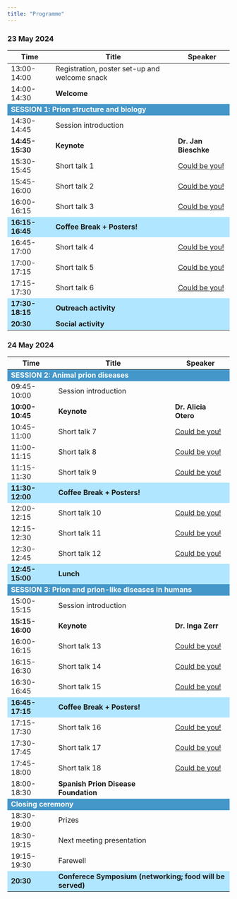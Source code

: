 ```yaml
---
title: "Programme"
---
```

### 23 May 2024

```{=html}
<style>

  .custom-table td:nth-child(1) {
    width: 20px;
  }

  .custom-table td:nth-child(2) {
    width: 500px;
  }
  .programm-table td.session-span {
    background-color: #4497c9;
    color: white;
    font-weight: bold;
  }
  .programm-table td.separation-span {
    background-color: #b0e6ff;
    /*color: white;
    font-size: 2px;*/
  }
  .programm-table td.bold-span {
    font-weight: bold;
  }
</style>

<table class="programm-table">
  <thead>
    <tr>
      <th>Time</th>
      <th>Title</th>
      <th>Speaker</th>
    </tr>
  </thead>
  <tbody>
    <!--
    <tr>
    <td colspan="3" class="separation-span"></td>
    </tr> -->
    <tr>
      <td>13:00-14:00</td>
      <td>Registration, poster set-up and welcome snack</td>
      <td></td>
    </tr>
    <tr>
      <td>14:00-14:30</td>
      <td><strong>Welcome</strong></td>
      <td></td>
    </tr>
    <tr>
      <td colspan="3" class="session-span">SESSION 1: Prion structure and biology</td>
    </tr>
      <tr>
      <td>14:30-14:45</td>
      <td colspan="2">Session introduction</td>
    </tr>
    <tr>
      <td class="bold-span">14:45-15:30</td>
      <td class="bold-span">Keynote</td>
      <td class="bold-span">Dr. Jan Bieschke</td>
    </tr>
    <tr>
      <td>15:30-15:45</td>
      <td>Short talk 1</td>
      <td><a href="./abstract.html">Could be you!</a></td>
    </tr>
    <tr>
      <td>15:45-16:00</td>
      <td>Short talk 2</td>
      <td><a href="./abstract.html">Could be you!</a></td>
    </tr>
    <tr>
      <td>16:00-16:15</td>
      <td>Short talk 3</td>
      <td><a href="./abstract.html">Could be you!</a></td>
    </tr>
    <tr > 
      <td class="separation-span bold-span">16:15-16:45</td>
      <td class="separation-span bold-span" colspan="2">Coffee Break + Posters!</td>
    </tr>
    <tr>
      <td>16:45-17:00</td>
      <td>Short talk 4</td>
      <td><a href="./abstract.html">Could be you!</a></td>
    </tr>
      <tr>
      <td>17:00-17:15</td>
      <td>Short talk 5</td>
      <td><a href="./abstract.html">Could be you!</a></td>
    </tr>
      <tr>
      <td>17:15-17:30</td>
      <td>Short talk 6</td>
      <td><a href="./abstract.html">Could be you!</a></td>
    </tr>
    <tr> 
      <td class="separation-span bold-span">17:30-18:15</td>
      <td class="separation-span bold-span" colspan="2">Outreach activity</td>
    </tr>
    <tr>
      <td class="separation-span bold-span">20:30</td>
      <td class="separation-span bold-span" colspan="2">Social activity</td>
    </tr>
  </tbody>
</table>
```

### 24 May 2024
```{=html}


<table class="programm-table">
  <thead>
    <tr>
      <th>Time</th>
      <th>Title</th>
      <th>Speaker</th>
    </tr>
  </thead>
  <tbody>
    <!--
    <tr>
    <td colspan="3" class="separation-span"></td>
    </tr> -->
    <tr>
      <td colspan="3" class="session-span">SESSION 2: Animal prion diseases</td>
    </tr>
    <tr>
      <td>09:45-10:00</td>
      <td colspan="2">Session introduction</td>
    </tr>
    <tr>
    <td class="bold-span">10:00-10:45</td>
      <td class="bold-span">Keynote</td>
      <td class="bold-span">Dr. Alicia Otero</td>
    </tr>
    <tr>
      <td>10:45-11:00</td>
      <td>Short talk 7</td>
      <td><a href="./abstract.html">Could be you!</a></td>
    </tr>
    <tr>
      <td>11:00-11:15</td>
      <td>Short talk 8</td>
      <td><a href="./abstract.html">Could be you!</a></td>
    </tr>
    <tr>
      <td>11:15-11:30</td>
      <td>Short talk 9</td>
      <td><a href="./abstract.html">Could be you!</a></td>
    </tr>
    <tr> 
      <td class="separation-span bold-span">11:30-12:00</td>
      <td class="separation-span bold-span" colspan="2">Coffee Break + Posters!</td>
    </tr>
    <tr>
      <td>12:00-12:15</td>
      <td>Short talk 10</td>
      <td><a href="./abstract.html">Could be you!</a></td>
    </tr>
    <tr>
      <td>12:15-12:30</td>
      <td>Short talk 11</td>
      <td><a href="./abstract.html">Could be you!</a></td>
    </tr>
    <tr>
      <td>12:30-12:45</td>
      <td>Short talk 12</td>
      <td><a href="./abstract.html">Could be you!</a></td>
    </tr>
    <tr > 
      <td class="separation-span bold-span">12:45-15:00</td>
      <td class="separation-span bold-span" colspan="2">Lunch</td>
    </tr>
    <tr>
      <td colspan="3" class="session-span">SESSION 3: Prion and prion-like diseases in humans</td>
    </tr>
    <tr>
      <td>15:00-15:15</td>
      <td colspan="2">Session introduction</td>
    </tr>
    <tr>
      <td class="bold-span">15:15-16:00</td>
      <td class="bold-span">Keynote</td>
      <td class="bold-span">Dr. Inga Zerr</td>
    </tr>
    <tr>
      <td>16:00-16:15</td>
      <td>Short talk 13</td>
      <td><a href="./abstract.html">Could be you!</a></td>
    </tr>
    <tr>
      <td>16:15-16:30</td>
      <td>Short talk 14</td>
      <td><a href="./abstract.html">Could be you!</a></td>
    </tr>
    <tr>
      <td>16:30-16:45</td>
      <td>Short talk 15</td>
      <td><a href="./abstract.html">Could be you!</a></td>
    </tr>
    <tr > 
      <td class="separation-span bold-span">16:45-17:15</td>
      <td class="separation-span bold-span" colspan="2">Coffee Break + Posters!</td>
    </tr>
    <tr>
      <td>17:15-17:30</td>
      <td>Short talk 16</td>
      <td><a href="./abstract.html">Could be you!</a></td>
    </tr>
    <tr>
      <td>17:30-17:45</td>
      <td>Short talk 17</td>
      <td><a href="./abstract.html">Could be you!</a></td>
    </tr>
    <tr>
      <td>17:45-18:00</td>
      <td>Short talk 18</td>
      <td><a href="./abstract.html">Could be you!</a></td>
    </tr>
    <tr>
      <td>18:00-18:30</td>
      <td><strong>Spanish Prion Disease Foundation</strong></td>
      <td></td>
    </tr>    
    <tr>
      <td colspan="3" class="session-span">Closing ceremony</td>
    </tr>
      <tr>
      <td>18:30-19:00</td>
      <td>Prizes</td>
      <td></td>
    </tr>    
      <tr>
      <td>18:30-19:15</td>
      <td>Next meeting presentation</td>
      <td></td>
    </tr>
      <tr>
      <td>19:15-19:30</td>
      <td>Farewell</td>
      <td></td>
    </tr>
    <tr> 
      <td class="separation-span bold-span">20:30</td>
      <td class="separation-span bold-span" colspan="2">Conferece Symposium (networking; food will be served)</td>
    </tr>
  </tbody>
</table>
```

<!-- old table
##  11 May 2023  {-}

<div id="tshnmaraji" style="padding-left:0px;padding-right:0px;padding-top:10px;padding-bottom:10px;overflow-x:auto;overflow-y:auto;width:auto;height:auto;">
  
  <table class="gt_table" data-quarto-disable-processing="false" data-quarto-bootstrap="false" style="-webkit-font-smoothing: antialiased; -moz-osx-font-smoothing: grayscale; font-family: system-ui, 'Segoe UI', Roboto, Helvetica, Arial, sans-serif, 'Apple Color Emoji', 'Segoe UI Emoji', 'Segoe UI Symbol', 'Noto Color Emoji'; display: table; border-collapse: collapse; line-height: normal; margin-left: auto; margin-right: auto; color: #333333; font-size: 16px; font-weight: normal; font-style: normal; background-color: #FFFFFF; width: auto; border-top-style: solid; border-top-width: 2px; border-top-color: #A8A8A8; border-right-style: none; border-right-width: 2px; border-right-color: #D3D3D3; border-bottom-style: solid; border-bottom-width: 2px; border-bottom-color: #A8A8A8; border-left-style: none; border-left-width: 2px; border-left-color: #D3D3D3;" bgcolor="#FFFFFF">
  <thead style="border-style: none;">
    
    <tr class="gt_col_headings" style="border-style: none; border-top-style: solid; border-top-width: 2px; border-top-color: #D3D3D3; border-bottom-style: solid; border-bottom-width: 2px; border-bottom-color: #D3D3D3; border-left-style: none; border-left-width: 1px; border-left-color: #D3D3D3; border-right-style: none; border-right-width: 1px; border-right-color: #D3D3D3;">
      <th class="gt_col_heading gt_columns_bottom_border gt_right" rowspan="1" colspan="1" scope="col" id="Time" style="border-style: none; color: #333333; background-color: #FFFFFF; font-size: 100%; font-weight: normal; text-transform: inherit; border-left-style: none; border-left-width: 1px; border-left-color: #D3D3D3; border-right-style: none; border-right-width: 1px; border-right-color: #D3D3D3; vertical-align: bottom; padding-top: 5px; padding-bottom: 6px; padding-left: 5px; padding-right: 5px; overflow-x: hidden; text-align: right; font-variant-numeric: tabular-nums;" bgcolor="#FFFFFF" valign="bottom" align="right">Time</th>
      <th class="gt_col_heading gt_columns_bottom_border gt_left" rowspan="1" colspan="1" scope="col" id="Title" style="border-style: none; color: #333333; background-color: #FFFFFF; font-size: 100%; font-weight: normal; text-transform: inherit; border-left-style: none; border-left-width: 1px; border-left-color: #D3D3D3; border-right-style: none; border-right-width: 1px; border-right-color: #D3D3D3; vertical-align: bottom; padding-top: 5px; padding-bottom: 6px; padding-left: 5px; padding-right: 5px; overflow-x: hidden; text-align: left;" bgcolor="#FFFFFF" valign="bottom" align="left">Title</th>
      <th class="gt_col_heading gt_columns_bottom_border gt_left" rowspan="1" colspan="1" scope="col" id="Speaker" style="border-style: none; color: #333333; background-color: #FFFFFF; font-size: 100%; font-weight: normal; text-transform: inherit; border-left-style: none; border-left-width: 1px; border-left-color: #D3D3D3; border-right-style: none; border-right-width: 1px; border-right-color: #D3D3D3; vertical-align: bottom; padding-top: 5px; padding-bottom: 6px; padding-left: 5px; padding-right: 5px; overflow-x: hidden; text-align: left;" bgcolor="#FFFFFF" valign="bottom" align="left">Speaker</th>
    </tr>
  </thead>
  <tbody class="gt_table_body" style="border-style: none; border-top-style: solid; border-top-width: 2px; border-top-color: #D3D3D3; border-bottom-style: solid; border-bottom-width: 2px; border-bottom-color: #D3D3D3;">
    <tr class="gt_group_heading_row" style="border-style: none;">
      <th colspan="3" class="gt_group_heading" scope="colgroup" id=" " style="border-style: none; padding-top: 8px; padding-bottom: 8px; padding-left: 5px; padding-right: 5px; color: #333333; background-color: #FFF68F; font-size: 100%; font-weight: initial; text-transform: inherit; border-top-style: solid; border-top-width: 2px; border-top-color: #D3D3D3; border-bottom-style: solid; border-bottom-width: 2px; border-bottom-color: #D3D3D3; border-left-style: none; border-left-width: 1px; border-left-color: #D3D3D3; border-right-style: none; border-right-width: 1px; border-right-color: #D3D3D3; vertical-align: middle; text-align: left;" bgcolor="#FFF68F" valign="middle" align="left"> </th>
    </tr>
    <tr class="gt_row_group_first" style="border-style: none;"><td headers="Time" class="gt_row gt_right" style="border-style: none; padding-top: 8px; padding-bottom: 8px; padding-left: 5px; padding-right: 5px; margin: 10px; border-top-style: solid; border-top-color: #D3D3D3; border-left-style: none; border-left-width: 1px; border-left-color: #D3D3D3; border-right-style: none; border-right-width: 1px; border-right-color: #D3D3D3; vertical-align: middle; overflow-x: hidden; text-align: right; font-variant-numeric: tabular-nums; border-top-width: 2px;" valign="middle" align="right">08:45- 09:30</td>
<td headers="Title" class="gt_row gt_left" style="border-style: none; padding-top: 8px; padding-bottom: 8px; padding-left: 5px; padding-right: 5px; margin: 10px; border-top-style: solid; border-top-color: #D3D3D3; border-left-style: none; border-left-width: 1px; border-left-color: #D3D3D3; border-right-style: none; border-right-width: 1px; border-right-color: #D3D3D3; vertical-align: middle; overflow-x: hidden; text-align: left; border-top-width: 2px;" valign="middle" align="left">Registration and posters set-up</td>
<td headers="Speaker" class="gt_row gt_left" style="border-style: none; padding-top: 8px; padding-bottom: 8px; padding-left: 5px; padding-right: 5px; margin: 10px; border-top-style: solid; border-top-color: #D3D3D3; border-left-style: none; border-left-width: 1px; border-left-color: #D3D3D3; border-right-style: none; border-right-width: 1px; border-right-color: #D3D3D3; vertical-align: middle; overflow-x: hidden; text-align: left; border-top-width: 2px;" valign="middle" align="left"></td></tr>
    <tr style="border-style: none;"><td headers="Time" class="gt_row gt_right gt_striped" style="border-style: none; padding-top: 8px; padding-bottom: 8px; padding-left: 5px; padding-right: 5px; margin: 10px; border-top-style: solid; border-top-width: 1px; border-top-color: #D3D3D3; border-left-style: none; border-left-width: 1px; border-left-color: #D3D3D3; border-right-style: none; border-right-width: 1px; border-right-color: #D3D3D3; vertical-align: middle; overflow-x: hidden; background-color: rgba(128, 128, 128, 0.05); text-align: right; font-variant-numeric: tabular-nums;" valign="middle" bgcolor="rgba(128, 128, 128, 0.05)" align="right">09:30- 10:00</td>
<td headers="Title" class="gt_row gt_left gt_striped" style="border-style: none; padding-top: 8px; padding-bottom: 8px; padding-left: 5px; padding-right: 5px; margin: 10px; border-top-style: solid; border-top-width: 1px; border-top-color: #D3D3D3; border-left-style: none; border-left-width: 1px; border-left-color: #D3D3D3; border-right-style: none; border-right-width: 1px; border-right-color: #D3D3D3; vertical-align: middle; overflow-x: hidden; background-color: rgba(128, 128, 128, 0.05); text-align: left;" valign="middle" bgcolor="rgba(128, 128, 128, 0.05)" align="left">Welcome</td>
<td headers="Speaker" class="gt_row gt_left gt_striped" style="border-style: none; padding-top: 8px; padding-bottom: 8px; padding-left: 5px; padding-right: 5px; margin: 10px; border-top-style: solid; border-top-width: 1px; border-top-color: #D3D3D3; border-left-style: none; border-left-width: 1px; border-left-color: #D3D3D3; border-right-style: none; border-right-width: 1px; border-right-color: #D3D3D3; vertical-align: middle; overflow-x: hidden; background-color: rgba(128, 128, 128, 0.05); text-align: left;" valign="middle" bgcolor="rgba(128, 128, 128, 0.05)" align="left"></td></tr>
    <tr class="gt_group_heading_row" style="border-style: none;">
      <th colspan="3" class="gt_group_heading" scope="colgroup" id="Session: Prion diseases in animals, chairs: Juan Carlos Espinosa  (CISA) +  Alicia Otero (UNIZAR)" style="border-style: none; padding-top: 8px; padding-bottom: 8px; padding-left: 5px; padding-right: 5px; color: #333333; background-color: #FFF68F; font-size: 100%; font-weight: initial; text-transform: inherit; border-top-style: solid; border-top-width: 2px; border-top-color: #D3D3D3; border-bottom-style: solid; border-bottom-width: 2px; border-bottom-color: #D3D3D3; border-left-style: none; border-left-width: 1px; border-left-color: #D3D3D3; border-right-style: none; border-right-width: 1px; border-right-color: #D3D3D3; vertical-align: middle; text-align: left;" bgcolor="#FFF68F" valign="middle" align="left">Session: Prion diseases in animals, chairs: Juan Carlos Espinosa  (CISA) +  Alicia Otero (UNIZAR)</th>
    </tr>
    <tr class="gt_row_group_first" style="border-style: none;"><td headers="Session: Prion diseases in animals, chairs: Juan Carlos Espinosa  (CISA) +  Alicia Otero (UNIZAR)  Time" class="gt_row gt_right" style="border-style: none; padding-top: 8px; padding-bottom: 8px; padding-left: 5px; padding-right: 5px; margin: 10px; border-top-style: solid; border-top-color: #D3D3D3; border-left-style: none; border-left-width: 1px; border-left-color: #D3D3D3; border-right-style: none; border-right-width: 1px; border-right-color: #D3D3D3; vertical-align: middle; overflow-x: hidden; text-align: right; font-variant-numeric: tabular-nums; border-top-width: 2px;" valign="middle" align="right">10:00- 10:45</td>
<td headers="Session: Prion diseases in animals, chairs: Juan Carlos Espinosa  (CISA) +  Alicia Otero (UNIZAR)  Title" class="gt_row gt_left" style="border-style: none; padding-top: 8px; padding-bottom: 8px; padding-left: 5px; padding-right: 5px; margin: 10px; border-top-style: solid; border-top-color: #D3D3D3; border-left-style: none; border-left-width: 1px; border-left-color: #D3D3D3; border-right-style: none; border-right-width: 1px; border-right-color: #D3D3D3; vertical-align: middle; overflow-x: hidden; text-align: left; border-top-width: 2px;" valign="middle" align="left">Camel prion disease: a new emerging disease in North Africa</td>
<td headers="Session: Prion diseases in animals, chairs: Juan Carlos Espinosa  (CISA) +  Alicia Otero (UNIZAR)  Speaker" class="gt_row gt_left" style="border-style: none; padding-top: 8px; padding-bottom: 8px; padding-left: 5px; padding-right: 5px; margin: 10px; border-top-style: solid; border-top-color: #D3D3D3; border-left-style: none; border-left-width: 1px; border-left-color: #D3D3D3; border-right-style: none; border-right-width: 1px; border-right-color: #D3D3D3; vertical-align: middle; overflow-x: hidden; text-align: left; border-top-width: 2px;" valign="middle" align="left">Dr. Laura Pirisinu, Istituto Superiore di Sanita, Italy</td></tr>
    <tr style="border-style: none;"><td headers="Session: Prion diseases in animals, chairs: Juan Carlos Espinosa  (CISA) +  Alicia Otero (UNIZAR)  Time" class="gt_row gt_right gt_striped" style="border-style: none; padding-top: 8px; padding-bottom: 8px; padding-left: 5px; padding-right: 5px; margin: 10px; border-top-style: solid; border-top-width: 1px; border-top-color: #D3D3D3; border-left-style: none; border-left-width: 1px; border-left-color: #D3D3D3; border-right-style: none; border-right-width: 1px; border-right-color: #D3D3D3; vertical-align: middle; overflow-x: hidden; background-color: rgba(128, 128, 128, 0.05); text-align: right; font-variant-numeric: tabular-nums;" valign="middle" bgcolor="rgba(128, 128, 128, 0.05)" align="right">10:45- 11:00</td>
<td headers="Session: Prion diseases in animals, chairs: Juan Carlos Espinosa  (CISA) +  Alicia Otero (UNIZAR)  Title" class="gt_row gt_left gt_striped" style="border-style: none; padding-top: 8px; padding-bottom: 8px; padding-left: 5px; padding-right: 5px; margin: 10px; border-top-style: solid; border-top-width: 1px; border-top-color: #D3D3D3; border-left-style: none; border-left-width: 1px; border-left-color: #D3D3D3; border-right-style: none; border-right-width: 1px; border-right-color: #D3D3D3; vertical-align: middle; overflow-x: hidden; background-color: rgba(128, 128, 128, 0.05); text-align: left;" valign="middle" bgcolor="rgba(128, 128, 128, 0.05)" align="left">Oral 1: Assessment of the goat I/M142 polymorphism in the susceptibility to atypical scrapie prions</td>
<td headers="Session: Prion diseases in animals, chairs: Juan Carlos Espinosa  (CISA) +  Alicia Otero (UNIZAR)  Speaker" class="gt_row gt_left gt_striped" style="border-style: none; padding-top: 8px; padding-bottom: 8px; padding-left: 5px; padding-right: 5px; margin: 10px; border-top-style: solid; border-top-width: 1px; border-top-color: #D3D3D3; border-left-style: none; border-left-width: 1px; border-left-color: #D3D3D3; border-right-style: none; border-right-width: 1px; border-right-color: #D3D3D3; vertical-align: middle; overflow-x: hidden; background-color: rgba(128, 128, 128, 0.05); text-align: left;" valign="middle" bgcolor="rgba(128, 128, 128, 0.05)" align="left">Natalia Fernández-Borges</td></tr>
    <tr style="border-style: none;"><td headers="Session: Prion diseases in animals, chairs: Juan Carlos Espinosa  (CISA) +  Alicia Otero (UNIZAR)  Time" class="gt_row gt_right" style="border-style: none; padding-top: 8px; padding-bottom: 8px; padding-left: 5px; padding-right: 5px; margin: 10px; border-top-style: solid; border-top-width: 1px; border-top-color: #D3D3D3; border-left-style: none; border-left-width: 1px; border-left-color: #D3D3D3; border-right-style: none; border-right-width: 1px; border-right-color: #D3D3D3; vertical-align: middle; overflow-x: hidden; text-align: right; font-variant-numeric: tabular-nums;" valign="middle" align="right">11:00- 11:15</td>
<td headers="Session: Prion diseases in animals, chairs: Juan Carlos Espinosa  (CISA) +  Alicia Otero (UNIZAR)  Title" class="gt_row gt_left" style="border-style: none; padding-top: 8px; padding-bottom: 8px; padding-left: 5px; padding-right: 5px; margin: 10px; border-top-style: solid; border-top-width: 1px; border-top-color: #D3D3D3; border-left-style: none; border-left-width: 1px; border-left-color: #D3D3D3; border-right-style: none; border-right-width: 1px; border-right-color: #D3D3D3; vertical-align: middle; overflow-x: hidden; text-align: left;" valign="middle" align="left">Oral 2: Innate immune status of glia and prion replication</td>
<td headers="Session: Prion diseases in animals, chairs: Juan Carlos Espinosa  (CISA) +  Alicia Otero (UNIZAR)  Speaker" class="gt_row gt_left" style="border-style: none; padding-top: 8px; padding-bottom: 8px; padding-left: 5px; padding-right: 5px; margin: 10px; border-top-style: solid; border-top-width: 1px; border-top-color: #D3D3D3; border-left-style: none; border-left-width: 1px; border-left-color: #D3D3D3; border-right-style: none; border-right-width: 1px; border-right-color: #D3D3D3; vertical-align: middle; overflow-x: hidden; text-align: left;" valign="middle" align="left">Sang-Gyun Kang</td></tr>
    <tr style="border-style: none;"><td headers="Session: Prion diseases in animals, chairs: Juan Carlos Espinosa  (CISA) +  Alicia Otero (UNIZAR)  Time" class="gt_row gt_right gt_striped" style="border-style: none; padding-top: 8px; padding-bottom: 8px; padding-left: 5px; padding-right: 5px; margin: 10px; border-top-style: solid; border-top-width: 1px; border-top-color: #D3D3D3; border-left-style: none; border-left-width: 1px; border-left-color: #D3D3D3; border-right-style: none; border-right-width: 1px; border-right-color: #D3D3D3; vertical-align: middle; overflow-x: hidden; background-color: rgba(128, 128, 128, 0.05); text-align: right; font-variant-numeric: tabular-nums;" valign="middle" bgcolor="rgba(128, 128, 128, 0.05)" align="right">11:15- 11:30</td>
<td headers="Session: Prion diseases in animals, chairs: Juan Carlos Espinosa  (CISA) +  Alicia Otero (UNIZAR)  Title" class="gt_row gt_left gt_striped" style="border-style: none; padding-top: 8px; padding-bottom: 8px; padding-left: 5px; padding-right: 5px; margin: 10px; border-top-style: solid; border-top-width: 1px; border-top-color: #D3D3D3; border-left-style: none; border-left-width: 1px; border-left-color: #D3D3D3; border-right-style: none; border-right-width: 1px; border-right-color: #D3D3D3; vertical-align: middle; overflow-x: hidden; background-color: rgba(128, 128, 128, 0.05); text-align: left;" valign="middle" bgcolor="rgba(128, 128, 128, 0.05)" align="left">Oral 3: sPMCA conversion efficacies of Norwegian prions</td>
<td headers="Session: Prion diseases in animals, chairs: Juan Carlos Espinosa  (CISA) +  Alicia Otero (UNIZAR)  Speaker" class="gt_row gt_left gt_striped" style="border-style: none; padding-top: 8px; padding-bottom: 8px; padding-left: 5px; padding-right: 5px; margin: 10px; border-top-style: solid; border-top-width: 1px; border-top-color: #D3D3D3; border-left-style: none; border-left-width: 1px; border-left-color: #D3D3D3; border-right-style: none; border-right-width: 1px; border-right-color: #D3D3D3; vertical-align: middle; overflow-x: hidden; background-color: rgba(128, 128, 128, 0.05); text-align: left;" valign="middle" bgcolor="rgba(128, 128, 128, 0.05)" align="left">Cecile Ersdal</td></tr>
    <tr class="gt_group_heading_row" style="border-style: none;">
      <th colspan="3" class="gt_group_heading" scope="colgroup" id="     " style="border-style: none; padding-top: 8px; padding-bottom: 8px; padding-left: 5px; padding-right: 5px; color: #333333; background-color: #FFF68F; font-size: 100%; font-weight: initial; text-transform: inherit; border-top-style: solid; border-top-width: 2px; border-top-color: #D3D3D3; border-bottom-style: solid; border-bottom-width: 2px; border-bottom-color: #D3D3D3; border-left-style: none; border-left-width: 1px; border-left-color: #D3D3D3; border-right-style: none; border-right-width: 1px; border-right-color: #D3D3D3; vertical-align: middle; text-align: left;" bgcolor="#FFF68F" valign="middle" align="left">     </th>
    </tr>
    <tr class="gt_row_group_first" style="border-style: none;"><td headers="Time" class="gt_row gt_right" style="border-style: none; padding-top: 8px; padding-bottom: 8px; padding-left: 5px; padding-right: 5px; margin: 10px; border-top-style: solid; border-top-color: #D3D3D3; border-left-style: none; border-left-width: 1px; border-left-color: #D3D3D3; border-right-style: none; border-right-width: 1px; border-right-color: #D3D3D3; vertical-align: middle; overflow-x: hidden; text-align: right; font-variant-numeric: tabular-nums; border-top-width: 2px; background-color: rgba(255,228,196,0.8);" bgcolor="rgba(255,228,196,0.8)" valign="middle" align="right">11:30- 12:00</td>
<td headers="Title" class="gt_row gt_left" style="border-style: none; padding-top: 8px; padding-bottom: 8px; padding-left: 5px; padding-right: 5px; margin: 10px; border-top-style: solid; border-top-color: #D3D3D3; border-left-style: none; border-left-width: 1px; border-left-color: #D3D3D3; border-right-style: none; border-right-width: 1px; border-right-color: #D3D3D3; vertical-align: middle; overflow-x: hidden; text-align: left; border-top-width: 2px; background-color: rgba(255,228,196,0.8); color: #000000; font-weight: bold;" bgcolor="rgba(255,228,196,0.8)" valign="middle" align="left">Coffee break &amp; Posters</td>
<td headers="Speaker" class="gt_row gt_left" style="border-style: none; padding-top: 8px; padding-bottom: 8px; padding-left: 5px; padding-right: 5px; margin: 10px; border-top-style: solid; border-top-color: #D3D3D3; border-left-style: none; border-left-width: 1px; border-left-color: #D3D3D3; border-right-style: none; border-right-width: 1px; border-right-color: #D3D3D3; vertical-align: middle; overflow-x: hidden; text-align: left; border-top-width: 2px; background-color: rgba(255,228,196,0.8);" bgcolor="rgba(255,228,196,0.8)" valign="middle" align="left"></td></tr>
    <tr class="gt_group_heading_row" style="border-style: none;">
      <th colspan="3" class="gt_group_heading" scope="colgroup" id="Session: Prion diseases in animals, chairs: Leonor Orge (UTAD) + Tomás Barrio (ENVT)" style="border-style: none; padding-top: 8px; padding-bottom: 8px; padding-left: 5px; padding-right: 5px; color: #333333; background-color: #FFF68F; font-size: 100%; font-weight: initial; text-transform: inherit; border-top-style: solid; border-top-width: 2px; border-top-color: #D3D3D3; border-bottom-style: solid; border-bottom-width: 2px; border-bottom-color: #D3D3D3; border-left-style: none; border-left-width: 1px; border-left-color: #D3D3D3; border-right-style: none; border-right-width: 1px; border-right-color: #D3D3D3; vertical-align: middle; text-align: left;" bgcolor="#FFF68F" valign="middle" align="left">Session: Prion diseases in animals, chairs: Leonor Orge (UTAD) + Tomás Barrio (ENVT)</th>
    </tr>
    <tr class="gt_row_group_first" style="border-style: none;"><td headers="Session: Prion diseases in animals, chairs: Leonor Orge (UTAD) + Tomás Barrio (ENVT)  Time" class="gt_row gt_right gt_striped" style="border-style: none; padding-top: 8px; padding-bottom: 8px; padding-left: 5px; padding-right: 5px; margin: 10px; border-top-style: solid; border-top-color: #D3D3D3; border-left-style: none; border-left-width: 1px; border-left-color: #D3D3D3; border-right-style: none; border-right-width: 1px; border-right-color: #D3D3D3; vertical-align: middle; overflow-x: hidden; background-color: rgba(128, 128, 128, 0.05); text-align: right; font-variant-numeric: tabular-nums; border-top-width: 2px;" valign="middle" bgcolor="rgba(128, 128, 128, 0.05)" align="right">12:00- 12:15</td>
<td headers="Session: Prion diseases in animals, chairs: Leonor Orge (UTAD) + Tomás Barrio (ENVT)  Title" class="gt_row gt_left gt_striped" style="border-style: none; padding-top: 8px; padding-bottom: 8px; padding-left: 5px; padding-right: 5px; margin: 10px; border-top-style: solid; border-top-color: #D3D3D3; border-left-style: none; border-left-width: 1px; border-left-color: #D3D3D3; border-right-style: none; border-right-width: 1px; border-right-color: #D3D3D3; vertical-align: middle; overflow-x: hidden; background-color: rgba(128, 128, 128, 0.05); text-align: left; border-top-width: 2px;" valign="middle" bgcolor="rgba(128, 128, 128, 0.05)" align="left">Oral 4: Atypical scrapie evolution during propagation in different PrPC subtract both in vitro and in vivo</td>
<td headers="Session: Prion diseases in animals, chairs: Leonor Orge (UTAD) + Tomás Barrio (ENVT)  Speaker" class="gt_row gt_left gt_striped" style="border-style: none; padding-top: 8px; padding-bottom: 8px; padding-left: 5px; padding-right: 5px; margin: 10px; border-top-style: solid; border-top-color: #D3D3D3; border-left-style: none; border-left-width: 1px; border-left-color: #D3D3D3; border-right-style: none; border-right-width: 1px; border-right-color: #D3D3D3; vertical-align: middle; overflow-x: hidden; background-color: rgba(128, 128, 128, 0.05); text-align: left; border-top-width: 2px;" valign="middle" bgcolor="rgba(128, 128, 128, 0.05)" align="left">Sara Canoyra</td></tr>
    <tr style="border-style: none;"><td headers="Session: Prion diseases in animals, chairs: Leonor Orge (UTAD) + Tomás Barrio (ENVT)  Time" class="gt_row gt_right" style="border-style: none; padding-top: 8px; padding-bottom: 8px; padding-left: 5px; padding-right: 5px; margin: 10px; border-top-style: solid; border-top-width: 1px; border-top-color: #D3D3D3; border-left-style: none; border-left-width: 1px; border-left-color: #D3D3D3; border-right-style: none; border-right-width: 1px; border-right-color: #D3D3D3; vertical-align: middle; overflow-x: hidden; text-align: right; font-variant-numeric: tabular-nums;" valign="middle" align="right">12:15- 12:30</td>
<td headers="Session: Prion diseases in animals, chairs: Leonor Orge (UTAD) + Tomás Barrio (ENVT)  Title" class="gt_row gt_left" style="border-style: none; padding-top: 8px; padding-bottom: 8px; padding-left: 5px; padding-right: 5px; margin: 10px; border-top-style: solid; border-top-width: 1px; border-top-color: #D3D3D3; border-left-style: none; border-left-width: 1px; border-left-color: #D3D3D3; border-right-style: none; border-right-width: 1px; border-right-color: #D3D3D3; vertical-align: middle; overflow-x: hidden; text-align: left;" valign="middle" align="left">Oral 5: In vitro modelling of cervid prion strain emergence and evolution considering all the described polymorphic variants</td>
<td headers="Session: Prion diseases in animals, chairs: Leonor Orge (UTAD) + Tomás Barrio (ENVT)  Speaker" class="gt_row gt_left" style="border-style: none; padding-top: 8px; padding-bottom: 8px; padding-left: 5px; padding-right: 5px; margin: 10px; border-top-style: solid; border-top-width: 1px; border-top-color: #D3D3D3; border-left-style: none; border-left-width: 1px; border-left-color: #D3D3D3; border-right-style: none; border-right-width: 1px; border-right-color: #D3D3D3; vertical-align: middle; overflow-x: hidden; text-align: left;" valign="middle" align="left">Carlos M. Díaz-Domínguez</td></tr>
    <tr style="border-style: none;"><td headers="Session: Prion diseases in animals, chairs: Leonor Orge (UTAD) + Tomás Barrio (ENVT)  Time" class="gt_row gt_right gt_striped" style="border-style: none; padding-top: 8px; padding-bottom: 8px; padding-left: 5px; padding-right: 5px; margin: 10px; border-top-style: solid; border-top-width: 1px; border-top-color: #D3D3D3; border-left-style: none; border-left-width: 1px; border-left-color: #D3D3D3; border-right-style: none; border-right-width: 1px; border-right-color: #D3D3D3; vertical-align: middle; overflow-x: hidden; background-color: rgba(128, 128, 128, 0.05); text-align: right; font-variant-numeric: tabular-nums;" valign="middle" bgcolor="rgba(128, 128, 128, 0.05)" align="right">12:30- 12:45</td>
<td headers="Session: Prion diseases in animals, chairs: Leonor Orge (UTAD) + Tomás Barrio (ENVT)  Title" class="gt_row gt_left gt_striped" style="border-style: none; padding-top: 8px; padding-bottom: 8px; padding-left: 5px; padding-right: 5px; margin: 10px; border-top-style: solid; border-top-width: 1px; border-top-color: #D3D3D3; border-left-style: none; border-left-width: 1px; border-left-color: #D3D3D3; border-right-style: none; border-right-width: 1px; border-right-color: #D3D3D3; vertical-align: middle; overflow-x: hidden; background-color: rgba(128, 128, 128, 0.05); text-align: left;" valign="middle" bgcolor="rgba(128, 128, 128, 0.05)" align="left">Oral 6: Vaccines for chronic wasting disease</td>
<td headers="Session: Prion diseases in animals, chairs: Leonor Orge (UTAD) + Tomás Barrio (ENVT)  Speaker" class="gt_row gt_left gt_striped" style="border-style: none; padding-top: 8px; padding-bottom: 8px; padding-left: 5px; padding-right: 5px; margin: 10px; border-top-style: solid; border-top-width: 1px; border-top-color: #D3D3D3; border-left-style: none; border-left-width: 1px; border-left-color: #D3D3D3; border-right-style: none; border-right-width: 1px; border-right-color: #D3D3D3; vertical-align: middle; overflow-x: hidden; background-color: rgba(128, 128, 128, 0.05); text-align: left;" valign="middle" bgcolor="rgba(128, 128, 128, 0.05)" align="left">Hermann Schatzl</td></tr>
    <tr style="border-style: none;"><td headers="Session: Prion diseases in animals, chairs: Leonor Orge (UTAD) + Tomás Barrio (ENVT)  Time" class="gt_row gt_right" style="border-style: none; padding-top: 8px; padding-bottom: 8px; padding-left: 5px; padding-right: 5px; margin: 10px; border-top-style: solid; border-top-width: 1px; border-top-color: #D3D3D3; border-left-style: none; border-left-width: 1px; border-left-color: #D3D3D3; border-right-style: none; border-right-width: 1px; border-right-color: #D3D3D3; vertical-align: middle; overflow-x: hidden; text-align: right; font-variant-numeric: tabular-nums;" valign="middle" align="right">12:45- 13:30</td>
<td headers="Session: Prion diseases in animals, chairs: Leonor Orge (UTAD) + Tomás Barrio (ENVT)  Title" class="gt_row gt_left" style="border-style: none; padding-top: 8px; padding-bottom: 8px; padding-left: 5px; padding-right: 5px; margin: 10px; border-top-style: solid; border-top-width: 1px; border-top-color: #D3D3D3; border-left-style: none; border-left-width: 1px; border-left-color: #D3D3D3; border-right-style: none; border-right-width: 1px; border-right-color: #D3D3D3; vertical-align: middle; overflow-x: hidden; text-align: left;" valign="middle" align="left">Interventional clinical trials in human prion diseases: is now the time?</td>
<td headers="Session: Prion diseases in animals, chairs: Leonor Orge (UTAD) + Tomás Barrio (ENVT)  Speaker" class="gt_row gt_left" style="border-style: none; padding-top: 8px; padding-bottom: 8px; padding-left: 5px; padding-right: 5px; margin: 10px; border-top-style: solid; border-top-width: 1px; border-top-color: #D3D3D3; border-left-style: none; border-left-width: 1px; border-left-color: #D3D3D3; border-right-style: none; border-right-width: 1px; border-right-color: #D3D3D3; vertical-align: middle; overflow-x: hidden; text-align: left;" valign="middle" align="left">Dr. Raquel Sánchez-Valle, Hospital Clínic de Barcelona, Spain</td></tr>
    <tr class="gt_group_heading_row" style="border-style: none;">
      <th colspan="3" class="gt_group_heading" scope="colgroup" id="         " style="border-style: none; padding-top: 8px; padding-bottom: 8px; padding-left: 5px; padding-right: 5px; color: #333333; background-color: #FFF68F; font-size: 100%; font-weight: initial; text-transform: inherit; border-top-style: solid; border-top-width: 2px; border-top-color: #D3D3D3; border-bottom-style: solid; border-bottom-width: 2px; border-bottom-color: #D3D3D3; border-left-style: none; border-left-width: 1px; border-left-color: #D3D3D3; border-right-style: none; border-right-width: 1px; border-right-color: #D3D3D3; vertical-align: middle; text-align: left;" bgcolor="#FFF68F" valign="middle" align="left">         </th>
    </tr>
    <tr class="gt_row_group_first" style="border-style: none;"><td headers="Time" class="gt_row gt_right gt_striped" style="border-style: none; padding-top: 8px; padding-bottom: 8px; padding-left: 5px; padding-right: 5px; margin: 10px; border-top-style: solid; border-top-color: #D3D3D3; border-left-style: none; border-left-width: 1px; border-left-color: #D3D3D3; border-right-style: none; border-right-width: 1px; border-right-color: #D3D3D3; vertical-align: middle; overflow-x: hidden; background-color: rgba(128, 128, 128, 0.05); text-align: right; font-variant-numeric: tabular-nums; border-top-width: 2px;" valign="middle" bgcolor="rgba(128, 128, 128, 0.05)" align="right">13:30- 15:00</td>
<td headers="Title" class="gt_row gt_left gt_striped" style="border-style: none; padding-top: 8px; padding-bottom: 8px; padding-left: 5px; padding-right: 5px; margin: 10px; border-top-style: solid; border-top-color: #D3D3D3; border-left-style: none; border-left-width: 1px; border-left-color: #D3D3D3; border-right-style: none; border-right-width: 1px; border-right-color: #D3D3D3; vertical-align: middle; overflow-x: hidden; background-color: rgba(128, 128, 128, 0.05); text-align: left; border-top-width: 2px;" valign="middle" bgcolor="rgba(128, 128, 128, 0.05)" align="left">Lunch &amp; Posters &amp; Group photo</td>
<td headers="Speaker" class="gt_row gt_left gt_striped" style="border-style: none; padding-top: 8px; padding-bottom: 8px; padding-left: 5px; padding-right: 5px; margin: 10px; border-top-style: solid; border-top-color: #D3D3D3; border-left-style: none; border-left-width: 1px; border-left-color: #D3D3D3; border-right-style: none; border-right-width: 1px; border-right-color: #D3D3D3; vertical-align: middle; overflow-x: hidden; background-color: rgba(128, 128, 128, 0.05); text-align: left; border-top-width: 2px;" valign="middle" bgcolor="rgba(128, 128, 128, 0.05)" align="left"></td></tr>
    <tr class="gt_group_heading_row" style="border-style: none;">
      <th colspan="3" class="gt_group_heading" scope="colgroup" id="Session: Prion and prion-like diseases in humans, chairs: Jokin Castilla (CIC bioGUNE) + Natalia Sanchez de Groot (UAB)" style="border-style: none; padding-top: 8px; padding-bottom: 8px; padding-left: 5px; padding-right: 5px; color: #333333; background-color: #FFF68F; font-size: 100%; font-weight: initial; text-transform: inherit; border-top-style: solid; border-top-width: 2px; border-top-color: #D3D3D3; border-bottom-style: solid; border-bottom-width: 2px; border-bottom-color: #D3D3D3; border-left-style: none; border-left-width: 1px; border-left-color: #D3D3D3; border-right-style: none; border-right-width: 1px; border-right-color: #D3D3D3; vertical-align: middle; text-align: left;" bgcolor="#FFF68F" valign="middle" align="left">Session: Prion and prion-like diseases in humans, chairs: Jokin Castilla (CIC bioGUNE) + Natalia Sanchez de Groot (UAB)</th>
    </tr>
    <tr class="gt_row_group_first" style="border-style: none;"><td headers="Session: Prion and prion-like diseases in humans, chairs: Jokin Castilla (CIC bioGUNE) + Natalia Sanchez de Groot (UAB)  Time" class="gt_row gt_right" style="border-style: none; padding-top: 8px; padding-bottom: 8px; padding-left: 5px; padding-right: 5px; margin: 10px; border-top-style: solid; border-top-color: #D3D3D3; border-left-style: none; border-left-width: 1px; border-left-color: #D3D3D3; border-right-style: none; border-right-width: 1px; border-right-color: #D3D3D3; vertical-align: middle; overflow-x: hidden; text-align: right; font-variant-numeric: tabular-nums; border-top-width: 2px;" valign="middle" align="right">15:00- 15:45</td>
<td headers="Session: Prion and prion-like diseases in humans, chairs: Jokin Castilla (CIC bioGUNE) + Natalia Sanchez de Groot (UAB)  Title" class="gt_row gt_left" style="border-style: none; padding-top: 8px; padding-bottom: 8px; padding-left: 5px; padding-right: 5px; margin: 10px; border-top-style: solid; border-top-color: #D3D3D3; border-left-style: none; border-left-width: 1px; border-left-color: #D3D3D3; border-right-style: none; border-right-width: 1px; border-right-color: #D3D3D3; vertical-align: middle; overflow-x: hidden; text-align: left; border-top-width: 2px;" valign="middle" align="left">Strain-specific lesioning patterns in sporadic CJD - a neuropathological perspective</td>
<td headers="Session: Prion and prion-like diseases in humans, chairs: Jokin Castilla (CIC bioGUNE) + Natalia Sanchez de Groot (UAB)  Speaker" class="gt_row gt_left" style="border-style: none; padding-top: 8px; padding-bottom: 8px; padding-left: 5px; padding-right: 5px; margin: 10px; border-top-style: solid; border-top-color: #D3D3D3; border-left-style: none; border-left-width: 1px; border-left-color: #D3D3D3; border-right-style: none; border-right-width: 1px; border-right-color: #D3D3D3; vertical-align: middle; overflow-x: hidden; text-align: left; border-top-width: 2px;" valign="middle" align="left">Dr. Ellen Gelpi, Medical University of Vienna, Austria</td></tr>
    <tr style="border-style: none;"><td headers="Session: Prion and prion-like diseases in humans, chairs: Jokin Castilla (CIC bioGUNE) + Natalia Sanchez de Groot (UAB)  Time" class="gt_row gt_right gt_striped" style="border-style: none; padding-top: 8px; padding-bottom: 8px; padding-left: 5px; padding-right: 5px; margin: 10px; border-top-style: solid; border-top-width: 1px; border-top-color: #D3D3D3; border-left-style: none; border-left-width: 1px; border-left-color: #D3D3D3; border-right-style: none; border-right-width: 1px; border-right-color: #D3D3D3; vertical-align: middle; overflow-x: hidden; background-color: rgba(128, 128, 128, 0.05); text-align: right; font-variant-numeric: tabular-nums;" valign="middle" bgcolor="rgba(128, 128, 128, 0.05)" align="right">15:45- 15:50</td>
<td headers="Session: Prion and prion-like diseases in humans, chairs: Jokin Castilla (CIC bioGUNE) + Natalia Sanchez de Groot (UAB)  Title" class="gt_row gt_left gt_striped" style="border-style: none; padding-top: 8px; padding-bottom: 8px; padding-left: 5px; padding-right: 5px; margin: 10px; border-top-style: solid; border-top-width: 1px; border-top-color: #D3D3D3; border-left-style: none; border-left-width: 1px; border-left-color: #D3D3D3; border-right-style: none; border-right-width: 1px; border-right-color: #D3D3D3; vertical-align: middle; overflow-x: hidden; background-color: rgba(128, 128, 128, 0.05); text-align: left;" valign="middle" bgcolor="rgba(128, 128, 128, 0.05)" align="left">Genetic CJD Biobank</td>
<td headers="Session: Prion and prion-like diseases in humans, chairs: Jokin Castilla (CIC bioGUNE) + Natalia Sanchez de Groot (UAB)  Speaker" class="gt_row gt_left gt_striped" style="border-style: none; padding-top: 8px; padding-bottom: 8px; padding-left: 5px; padding-right: 5px; margin: 10px; border-top-style: solid; border-top-width: 1px; border-top-color: #D3D3D3; border-left-style: none; border-left-width: 1px; border-left-color: #D3D3D3; border-right-style: none; border-right-width: 1px; border-right-color: #D3D3D3; vertical-align: middle; overflow-x: hidden; background-color: rgba(128, 128, 128, 0.05); text-align: left;" valign="middle" bgcolor="rgba(128, 128, 128, 0.05)" align="left">Alice Ananne</td></tr>
    <tr style="border-style: none;"><td headers="Session: Prion and prion-like diseases in humans, chairs: Jokin Castilla (CIC bioGUNE) + Natalia Sanchez de Groot (UAB)  Time" class="gt_row gt_right" style="border-style: none; padding-top: 8px; padding-bottom: 8px; padding-left: 5px; padding-right: 5px; margin: 10px; border-top-style: solid; border-top-width: 1px; border-top-color: #D3D3D3; border-left-style: none; border-left-width: 1px; border-left-color: #D3D3D3; border-right-style: none; border-right-width: 1px; border-right-color: #D3D3D3; vertical-align: middle; overflow-x: hidden; text-align: right; font-variant-numeric: tabular-nums;" valign="middle" align="right">15:50- 16:05</td>
<td headers="Session: Prion and prion-like diseases in humans, chairs: Jokin Castilla (CIC bioGUNE) + Natalia Sanchez de Groot (UAB)  Title" class="gt_row gt_left" style="border-style: none; padding-top: 8px; padding-bottom: 8px; padding-left: 5px; padding-right: 5px; margin: 10px; border-top-style: solid; border-top-width: 1px; border-top-color: #D3D3D3; border-left-style: none; border-left-width: 1px; border-left-color: #D3D3D3; border-right-style: none; border-right-width: 1px; border-right-color: #D3D3D3; vertical-align: middle; overflow-x: hidden; text-align: left;" valign="middle" align="left">Oral 7: Human prion strain discrimination by RT-QuIC</td>
<td headers="Session: Prion and prion-like diseases in humans, chairs: Jokin Castilla (CIC bioGUNE) + Natalia Sanchez de Groot (UAB)  Speaker" class="gt_row gt_left" style="border-style: none; padding-top: 8px; padding-bottom: 8px; padding-left: 5px; padding-right: 5px; margin: 10px; border-top-style: solid; border-top-width: 1px; border-top-color: #D3D3D3; border-left-style: none; border-left-width: 1px; border-left-color: #D3D3D3; border-right-style: none; border-right-width: 1px; border-right-color: #D3D3D3; vertical-align: middle; overflow-x: hidden; text-align: left;" valign="middle" align="left">Alba Marín-Moreno</td></tr>
    <tr style="border-style: none;"><td headers="Session: Prion and prion-like diseases in humans, chairs: Jokin Castilla (CIC bioGUNE) + Natalia Sanchez de Groot (UAB)  Time" class="gt_row gt_right gt_striped" style="border-style: none; padding-top: 8px; padding-bottom: 8px; padding-left: 5px; padding-right: 5px; margin: 10px; border-top-style: solid; border-top-width: 1px; border-top-color: #D3D3D3; border-left-style: none; border-left-width: 1px; border-left-color: #D3D3D3; border-right-style: none; border-right-width: 1px; border-right-color: #D3D3D3; vertical-align: middle; overflow-x: hidden; background-color: rgba(128, 128, 128, 0.05); text-align: right; font-variant-numeric: tabular-nums;" valign="middle" bgcolor="rgba(128, 128, 128, 0.05)" align="right">16:05- 16:20</td>
<td headers="Session: Prion and prion-like diseases in humans, chairs: Jokin Castilla (CIC bioGUNE) + Natalia Sanchez de Groot (UAB)  Title" class="gt_row gt_left gt_striped" style="border-style: none; padding-top: 8px; padding-bottom: 8px; padding-left: 5px; padding-right: 5px; margin: 10px; border-top-style: solid; border-top-width: 1px; border-top-color: #D3D3D3; border-left-style: none; border-left-width: 1px; border-left-color: #D3D3D3; border-right-style: none; border-right-width: 1px; border-right-color: #D3D3D3; vertical-align: middle; overflow-x: hidden; background-color: rgba(128, 128, 128, 0.05); text-align: left;" valign="middle" bgcolor="rgba(128, 128, 128, 0.05)" align="left">Oral 8: Gene therapy for sCJD in a humanized mouse model</td>
<td headers="Session: Prion and prion-like diseases in humans, chairs: Jokin Castilla (CIC bioGUNE) + Natalia Sanchez de Groot (UAB)  Speaker" class="gt_row gt_left gt_striped" style="border-style: none; padding-top: 8px; padding-bottom: 8px; padding-left: 5px; padding-right: 5px; margin: 10px; border-top-style: solid; border-top-width: 1px; border-top-color: #D3D3D3; border-left-style: none; border-left-width: 1px; border-left-color: #D3D3D3; border-right-style: none; border-right-width: 1px; border-right-color: #D3D3D3; vertical-align: middle; overflow-x: hidden; background-color: rgba(128, 128, 128, 0.05); text-align: left;" valign="middle" bgcolor="rgba(128, 128, 128, 0.05)" align="left">Qingzhong Kong</td></tr>
    <tr style="border-style: none;"><td headers="Session: Prion and prion-like diseases in humans, chairs: Jokin Castilla (CIC bioGUNE) + Natalia Sanchez de Groot (UAB)  Time" class="gt_row gt_right" style="border-style: none; padding-top: 8px; padding-bottom: 8px; padding-left: 5px; padding-right: 5px; margin: 10px; border-top-style: solid; border-top-width: 1px; border-top-color: #D3D3D3; border-left-style: none; border-left-width: 1px; border-left-color: #D3D3D3; border-right-style: none; border-right-width: 1px; border-right-color: #D3D3D3; vertical-align: middle; overflow-x: hidden; text-align: right; font-variant-numeric: tabular-nums;" valign="middle" align="right">16:20- 16:35</td>
<td headers="Session: Prion and prion-like diseases in humans, chairs: Jokin Castilla (CIC bioGUNE) + Natalia Sanchez de Groot (UAB)  Title" class="gt_row gt_left" style="border-style: none; padding-top: 8px; padding-bottom: 8px; padding-left: 5px; padding-right: 5px; margin: 10px; border-top-style: solid; border-top-width: 1px; border-top-color: #D3D3D3; border-left-style: none; border-left-width: 1px; border-left-color: #D3D3D3; border-right-style: none; border-right-width: 1px; border-right-color: #D3D3D3; vertical-align: middle; overflow-x: hidden; text-align: left;" valign="middle" align="left">Oral 9: A robust method for evaluation of prionicide treatments</td>
<td headers="Session: Prion and prion-like diseases in humans, chairs: Jokin Castilla (CIC bioGUNE) + Natalia Sanchez de Groot (UAB)  Speaker" class="gt_row gt_left" style="border-style: none; padding-top: 8px; padding-bottom: 8px; padding-left: 5px; padding-right: 5px; margin: 10px; border-top-style: solid; border-top-width: 1px; border-top-color: #D3D3D3; border-left-style: none; border-left-width: 1px; border-left-color: #D3D3D3; border-right-style: none; border-right-width: 1px; border-right-color: #D3D3D3; vertical-align: middle; overflow-x: hidden; text-align: left;" valign="middle" align="left">Angélique Igel</td></tr>
    <tr style="border-style: none;"><td headers="Session: Prion and prion-like diseases in humans, chairs: Jokin Castilla (CIC bioGUNE) + Natalia Sanchez de Groot (UAB)  Time" class="gt_row gt_right gt_striped" style="border-style: none; padding-top: 8px; padding-bottom: 8px; padding-left: 5px; padding-right: 5px; margin: 10px; border-top-style: solid; border-top-width: 1px; border-top-color: #D3D3D3; border-left-style: none; border-left-width: 1px; border-left-color: #D3D3D3; border-right-style: none; border-right-width: 1px; border-right-color: #D3D3D3; vertical-align: middle; overflow-x: hidden; text-align: right; font-variant-numeric: tabular-nums; background-color: rgba(255,228,196,0.8);" bgcolor="rgba(255,228,196,0.8)" valign="middle" align="right">16:35- 17:05</td>
<td headers="Session: Prion and prion-like diseases in humans, chairs: Jokin Castilla (CIC bioGUNE) + Natalia Sanchez de Groot (UAB)  Title" class="gt_row gt_left gt_striped" style="border-style: none; padding-top: 8px; padding-bottom: 8px; padding-left: 5px; padding-right: 5px; margin: 10px; border-top-style: solid; border-top-width: 1px; border-top-color: #D3D3D3; border-left-style: none; border-left-width: 1px; border-left-color: #D3D3D3; border-right-style: none; border-right-width: 1px; border-right-color: #D3D3D3; vertical-align: middle; overflow-x: hidden; text-align: left; background-color: rgba(255,228,196,0.8); color: #000000; font-weight: bold;" bgcolor="rgba(255,228,196,0.8)" valign="middle" align="left">Coffee break &amp; Posters</td>
<td headers="Session: Prion and prion-like diseases in humans, chairs: Jokin Castilla (CIC bioGUNE) + Natalia Sanchez de Groot (UAB)  Speaker" class="gt_row gt_left gt_striped" style="border-style: none; padding-top: 8px; padding-bottom: 8px; padding-left: 5px; padding-right: 5px; margin: 10px; border-top-style: solid; border-top-width: 1px; border-top-color: #D3D3D3; border-left-style: none; border-left-width: 1px; border-left-color: #D3D3D3; border-right-style: none; border-right-width: 1px; border-right-color: #D3D3D3; vertical-align: middle; overflow-x: hidden; text-align: left; background-color: rgba(255,228,196,0.8);" bgcolor="rgba(255,228,196,0.8)" valign="middle" align="left"></td></tr>
    <tr class="gt_group_heading_row" style="border-style: none;">
      <th colspan="3" class="gt_group_heading" scope="colgroup" id="Session: Prion and prion-like diseases in humans, chairs: Jesús Requena (CiMUS USC) + Michał Burdukiewicz (UAB)" style="border-style: none; padding-top: 8px; padding-bottom: 8px; padding-left: 5px; padding-right: 5px; color: #333333; background-color: #FFF68F; font-size: 100%; font-weight: initial; text-transform: inherit; border-top-style: solid; border-top-width: 2px; border-top-color: #D3D3D3; border-bottom-style: solid; border-bottom-width: 2px; border-bottom-color: #D3D3D3; border-left-style: none; border-left-width: 1px; border-left-color: #D3D3D3; border-right-style: none; border-right-width: 1px; border-right-color: #D3D3D3; vertical-align: middle; text-align: left;" bgcolor="#FFF68F" valign="middle" align="left">Session: Prion and prion-like diseases in humans, chairs: Jesús Requena (CiMUS USC) + Michał Burdukiewicz (UAB)</th>
    </tr>
    <tr class="gt_row_group_first" style="border-style: none;"><td headers="Session: Prion and prion-like diseases in humans, chairs: Jesús Requena (CiMUS USC) + Michał Burdukiewicz (UAB)  Time" class="gt_row gt_right" style="border-style: none; padding-top: 8px; padding-bottom: 8px; padding-left: 5px; padding-right: 5px; margin: 10px; border-top-style: solid; border-top-color: #D3D3D3; border-left-style: none; border-left-width: 1px; border-left-color: #D3D3D3; border-right-style: none; border-right-width: 1px; border-right-color: #D3D3D3; vertical-align: middle; overflow-x: hidden; text-align: right; font-variant-numeric: tabular-nums; border-top-width: 2px;" valign="middle" align="right">17:05- 17:20</td>
<td headers="Session: Prion and prion-like diseases in humans, chairs: Jesús Requena (CiMUS USC) + Michał Burdukiewicz (UAB)  Title" class="gt_row gt_left" style="border-style: none; padding-top: 8px; padding-bottom: 8px; padding-left: 5px; padding-right: 5px; margin: 10px; border-top-style: solid; border-top-color: #D3D3D3; border-left-style: none; border-left-width: 1px; border-left-color: #D3D3D3; border-right-style: none; border-right-width: 1px; border-right-color: #D3D3D3; vertical-align: middle; overflow-x: hidden; text-align: left; border-top-width: 2px;" valign="middle" align="left">Oral 10: Neuronal Networks in absence of the prion protein</td>
<td headers="Session: Prion and prion-like diseases in humans, chairs: Jesús Requena (CiMUS USC) + Michał Burdukiewicz (UAB)  Speaker" class="gt_row gt_left" style="border-style: none; padding-top: 8px; padding-bottom: 8px; padding-left: 5px; padding-right: 5px; margin: 10px; border-top-style: solid; border-top-color: #D3D3D3; border-left-style: none; border-left-width: 1px; border-left-color: #D3D3D3; border-right-style: none; border-right-width: 1px; border-right-color: #D3D3D3; vertical-align: middle; overflow-x: hidden; text-align: left; border-top-width: 2px;" valign="middle" align="left">Ana Burato</td></tr>
    <tr style="border-style: none;"><td headers="Session: Prion and prion-like diseases in humans, chairs: Jesús Requena (CiMUS USC) + Michał Burdukiewicz (UAB)  Time" class="gt_row gt_right gt_striped" style="border-style: none; padding-top: 8px; padding-bottom: 8px; padding-left: 5px; padding-right: 5px; margin: 10px; border-top-style: solid; border-top-width: 1px; border-top-color: #D3D3D3; border-left-style: none; border-left-width: 1px; border-left-color: #D3D3D3; border-right-style: none; border-right-width: 1px; border-right-color: #D3D3D3; vertical-align: middle; overflow-x: hidden; background-color: rgba(128, 128, 128, 0.05); text-align: right; font-variant-numeric: tabular-nums;" valign="middle" bgcolor="rgba(128, 128, 128, 0.05)" align="right">17:20- 17:35</td>
<td headers="Session: Prion and prion-like diseases in humans, chairs: Jesús Requena (CiMUS USC) + Michał Burdukiewicz (UAB)  Title" class="gt_row gt_left gt_striped" style="border-style: none; padding-top: 8px; padding-bottom: 8px; padding-left: 5px; padding-right: 5px; margin: 10px; border-top-style: solid; border-top-width: 1px; border-top-color: #D3D3D3; border-left-style: none; border-left-width: 1px; border-left-color: #D3D3D3; border-right-style: none; border-right-width: 1px; border-right-color: #D3D3D3; vertical-align: middle; overflow-x: hidden; background-color: rgba(128, 128, 128, 0.05); text-align: left;" valign="middle" bgcolor="rgba(128, 128, 128, 0.05)" align="left">Oral 11: The small aromatic compound SynuClean-D inhibits the aggregation and seeded polymerization of multiple α-synuclein strains</td>
<td headers="Session: Prion and prion-like diseases in humans, chairs: Jesús Requena (CiMUS USC) + Michał Burdukiewicz (UAB)  Speaker" class="gt_row gt_left gt_striped" style="border-style: none; padding-top: 8px; padding-bottom: 8px; padding-left: 5px; padding-right: 5px; margin: 10px; border-top-style: solid; border-top-width: 1px; border-top-color: #D3D3D3; border-left-style: none; border-left-width: 1px; border-left-color: #D3D3D3; border-right-style: none; border-right-width: 1px; border-right-color: #D3D3D3; vertical-align: middle; overflow-x: hidden; background-color: rgba(128, 128, 128, 0.05); text-align: left;" valign="middle" bgcolor="rgba(128, 128, 128, 0.05)" align="left">Samuel Peña</td></tr>
    <tr style="border-style: none;"><td headers="Session: Prion and prion-like diseases in humans, chairs: Jesús Requena (CiMUS USC) + Michał Burdukiewicz (UAB)  Time" class="gt_row gt_right" style="border-style: none; padding-top: 8px; padding-bottom: 8px; padding-left: 5px; padding-right: 5px; margin: 10px; border-top-style: solid; border-top-width: 1px; border-top-color: #D3D3D3; border-left-style: none; border-left-width: 1px; border-left-color: #D3D3D3; border-right-style: none; border-right-width: 1px; border-right-color: #D3D3D3; vertical-align: middle; overflow-x: hidden; text-align: right; font-variant-numeric: tabular-nums;" valign="middle" align="right">17:35- 17:50</td>
<td headers="Session: Prion and prion-like diseases in humans, chairs: Jesús Requena (CiMUS USC) + Michał Burdukiewicz (UAB)  Title" class="gt_row gt_left" style="border-style: none; padding-top: 8px; padding-bottom: 8px; padding-left: 5px; padding-right: 5px; margin: 10px; border-top-style: solid; border-top-width: 1px; border-top-color: #D3D3D3; border-left-style: none; border-left-width: 1px; border-left-color: #D3D3D3; border-right-style: none; border-right-width: 1px; border-right-color: #D3D3D3; vertical-align: middle; overflow-x: hidden; text-align: left;" valign="middle" align="left">Oral 12: The structural architecture of an α-synuclein toxic oligomer</td>
<td headers="Session: Prion and prion-like diseases in humans, chairs: Jesús Requena (CiMUS USC) + Michał Burdukiewicz (UAB)  Speaker" class="gt_row gt_left" style="border-style: none; padding-top: 8px; padding-bottom: 8px; padding-left: 5px; padding-right: 5px; margin: 10px; border-top-style: solid; border-top-width: 1px; border-top-color: #D3D3D3; border-left-style: none; border-left-width: 1px; border-left-color: #D3D3D3; border-right-style: none; border-right-width: 1px; border-right-color: #D3D3D3; vertical-align: middle; overflow-x: hidden; text-align: left;" valign="middle" align="left">Jaime Santos</td></tr>
    <tr style="border-style: none;"><td headers="Session: Prion and prion-like diseases in humans, chairs: Jesús Requena (CiMUS USC) + Michał Burdukiewicz (UAB)  Time" class="gt_row gt_right gt_striped" style="border-style: none; padding-top: 8px; padding-bottom: 8px; padding-left: 5px; padding-right: 5px; margin: 10px; border-top-style: solid; border-top-width: 1px; border-top-color: #D3D3D3; border-left-style: none; border-left-width: 1px; border-left-color: #D3D3D3; border-right-style: none; border-right-width: 1px; border-right-color: #D3D3D3; vertical-align: middle; overflow-x: hidden; background-color: rgba(128, 128, 128, 0.05); text-align: right; font-variant-numeric: tabular-nums;" valign="middle" bgcolor="rgba(128, 128, 128, 0.05)" align="right">17:50- 18:35</td>
<td headers="Session: Prion and prion-like diseases in humans, chairs: Jesús Requena (CiMUS USC) + Michał Burdukiewicz (UAB)  Title" class="gt_row gt_left gt_striped" style="border-style: none; padding-top: 8px; padding-bottom: 8px; padding-left: 5px; padding-right: 5px; margin: 10px; border-top-style: solid; border-top-width: 1px; border-top-color: #D3D3D3; border-left-style: none; border-left-width: 1px; border-left-color: #D3D3D3; border-right-style: none; border-right-width: 1px; border-right-color: #D3D3D3; vertical-align: middle; overflow-x: hidden; background-color: rgba(128, 128, 128, 0.05); text-align: left;" valign="middle" bgcolor="rgba(128, 128, 128, 0.05)" align="left">Thirty years of cohabitation with prion diseases: my personal experience</td>
<td headers="Session: Prion and prion-like diseases in humans, chairs: Jesús Requena (CiMUS USC) + Michał Burdukiewicz (UAB)  Speaker" class="gt_row gt_left gt_striped" style="border-style: none; padding-top: 8px; padding-bottom: 8px; padding-left: 5px; padding-right: 5px; margin: 10px; border-top-style: solid; border-top-width: 1px; border-top-color: #D3D3D3; border-left-style: none; border-left-width: 1px; border-left-color: #D3D3D3; border-right-style: none; border-right-width: 1px; border-right-color: #D3D3D3; vertical-align: middle; overflow-x: hidden; background-color: rgba(128, 128, 128, 0.05); text-align: left;" valign="middle" bgcolor="rgba(128, 128, 128, 0.05)" align="left">Dr. Martí Pumarola, Universitat Autònoma de Barcelona, Spain</td></tr>
    <tr class="gt_group_heading_row" style="border-style: none;">
      <th colspan="3" class="gt_group_heading" scope="colgroup" id="                   " style="border-style: none; padding-top: 8px; padding-bottom: 8px; padding-left: 5px; padding-right: 5px; color: #333333; background-color: #FFF68F; font-size: 100%; font-weight: initial; text-transform: inherit; border-top-style: solid; border-top-width: 2px; border-top-color: #D3D3D3; border-bottom-style: solid; border-bottom-width: 2px; border-bottom-color: #D3D3D3; border-left-style: none; border-left-width: 1px; border-left-color: #D3D3D3; border-right-style: none; border-right-width: 1px; border-right-color: #D3D3D3; vertical-align: middle; text-align: left;" bgcolor="#FFF68F" valign="middle" align="left">                   </th>
    </tr>
    <tr class="gt_row_group_first" style="border-style: none;"><td headers="Time" class="gt_row gt_right" style="border-style: none; padding-top: 8px; padding-bottom: 8px; padding-left: 5px; padding-right: 5px; margin: 10px; border-top-style: solid; border-top-color: #D3D3D3; border-left-style: none; border-left-width: 1px; border-left-color: #D3D3D3; border-right-style: none; border-right-width: 1px; border-right-color: #D3D3D3; vertical-align: middle; overflow-x: hidden; text-align: right; font-variant-numeric: tabular-nums; border-top-width: 2px;" valign="middle" align="right">21:00- 00:00</td>
<td headers="Title" class="gt_row gt_left" style="border-style: none; padding-top: 8px; padding-bottom: 8px; padding-left: 5px; padding-right: 5px; margin: 10px; border-top-style: solid; border-top-color: #D3D3D3; border-left-style: none; border-left-width: 1px; border-left-color: #D3D3D3; border-right-style: none; border-right-width: 1px; border-right-color: #D3D3D3; vertical-align: middle; overflow-x: hidden; text-align: left; border-top-width: 2px;" valign="middle" align="left">Congress dinner at bullfighting arena</td>
<td headers="Speaker" class="gt_row gt_left" style="border-style: none; padding-top: 8px; padding-bottom: 8px; padding-left: 5px; padding-right: 5px; margin: 10px; border-top-style: solid; border-top-color: #D3D3D3; border-left-style: none; border-left-width: 1px; border-left-color: #D3D3D3; border-right-style: none; border-right-width: 1px; border-right-color: #D3D3D3; vertical-align: middle; overflow-x: hidden; text-align: left; border-top-width: 2px;" valign="middle" align="left"></td></tr>
  </tbody>
  
  
</table>
</div>

##  12 May 2023  {-}

<div id="sicsbtozty" style="padding-left:0px;padding-right:0px;padding-top:10px;padding-bottom:10px;overflow-x:auto;overflow-y:auto;width:auto;height:auto;">
  
  <table class="gt_table" data-quarto-disable-processing="false" data-quarto-bootstrap="false" style="-webkit-font-smoothing: antialiased; -moz-osx-font-smoothing: grayscale; font-family: system-ui, 'Segoe UI', Roboto, Helvetica, Arial, sans-serif, 'Apple Color Emoji', 'Segoe UI Emoji', 'Segoe UI Symbol', 'Noto Color Emoji'; display: table; border-collapse: collapse; line-height: normal; margin-left: auto; margin-right: auto; color: #333333; font-size: 16px; font-weight: normal; font-style: normal; background-color: #FFFFFF; width: auto; border-top-style: solid; border-top-width: 2px; border-top-color: #A8A8A8; border-right-style: none; border-right-width: 2px; border-right-color: #D3D3D3; border-bottom-style: solid; border-bottom-width: 2px; border-bottom-color: #A8A8A8; border-left-style: none; border-left-width: 2px; border-left-color: #D3D3D3;" bgcolor="#FFFFFF">
  <thead style="border-style: none;">
    
    <tr class="gt_col_headings" style="border-style: none; border-top-style: solid; border-top-width: 2px; border-top-color: #D3D3D3; border-bottom-style: solid; border-bottom-width: 2px; border-bottom-color: #D3D3D3; border-left-style: none; border-left-width: 1px; border-left-color: #D3D3D3; border-right-style: none; border-right-width: 1px; border-right-color: #D3D3D3;">
      <th class="gt_col_heading gt_columns_bottom_border gt_right" rowspan="1" colspan="1" scope="col" id="Time" style="border-style: none; color: #333333; background-color: #FFFFFF; font-size: 100%; font-weight: normal; text-transform: inherit; border-left-style: none; border-left-width: 1px; border-left-color: #D3D3D3; border-right-style: none; border-right-width: 1px; border-right-color: #D3D3D3; vertical-align: bottom; padding-top: 5px; padding-bottom: 6px; padding-left: 5px; padding-right: 5px; overflow-x: hidden; text-align: right; font-variant-numeric: tabular-nums;" bgcolor="#FFFFFF" valign="bottom" align="right">Time</th>
      <th class="gt_col_heading gt_columns_bottom_border gt_left" rowspan="1" colspan="1" scope="col" id="Title" style="border-style: none; color: #333333; background-color: #FFFFFF; font-size: 100%; font-weight: normal; text-transform: inherit; border-left-style: none; border-left-width: 1px; border-left-color: #D3D3D3; border-right-style: none; border-right-width: 1px; border-right-color: #D3D3D3; vertical-align: bottom; padding-top: 5px; padding-bottom: 6px; padding-left: 5px; padding-right: 5px; overflow-x: hidden; text-align: left;" bgcolor="#FFFFFF" valign="bottom" align="left">Title</th>
      <th class="gt_col_heading gt_columns_bottom_border gt_left" rowspan="1" colspan="1" scope="col" id="Speaker" style="border-style: none; color: #333333; background-color: #FFFFFF; font-size: 100%; font-weight: normal; text-transform: inherit; border-left-style: none; border-left-width: 1px; border-left-color: #D3D3D3; border-right-style: none; border-right-width: 1px; border-right-color: #D3D3D3; vertical-align: bottom; padding-top: 5px; padding-bottom: 6px; padding-left: 5px; padding-right: 5px; overflow-x: hidden; text-align: left;" bgcolor="#FFFFFF" valign="bottom" align="left">Speaker</th>
    </tr>
  </thead>
  <tbody class="gt_table_body" style="border-style: none; border-top-style: solid; border-top-width: 2px; border-top-color: #D3D3D3; border-bottom-style: solid; border-bottom-width: 2px; border-bottom-color: #D3D3D3;">
    <tr class="gt_group_heading_row" style="border-style: none;">
      <th colspan="3" class="gt_group_heading" scope="colgroup" id="Session: Prion structure and biology, chairs: Raimon Sabaté (UB) + Nuria Lopez Lorenzo (CiMUS)" style="border-style: none; padding-top: 8px; padding-bottom: 8px; padding-left: 5px; padding-right: 5px; color: #333333; background-color: #FFF68F; font-size: 100%; font-weight: initial; text-transform: inherit; border-top-style: solid; border-top-width: 2px; border-top-color: #D3D3D3; border-bottom-style: solid; border-bottom-width: 2px; border-bottom-color: #D3D3D3; border-left-style: none; border-left-width: 1px; border-left-color: #D3D3D3; border-right-style: none; border-right-width: 1px; border-right-color: #D3D3D3; vertical-align: middle; text-align: left;" bgcolor="#FFF68F" valign="middle" align="left">Session: Prion structure and biology, chairs: Raimon Sabaté (UB) + Nuria Lopez Lorenzo (CiMUS)</th>
    </tr>
    <tr class="gt_row_group_first" style="border-style: none;"><td headers="Session: Prion structure and biology, chairs: Raimon Sabaté (UB) + Nuria Lopez Lorenzo (CiMUS)  Time" class="gt_row gt_right" style="border-style: none; padding-top: 8px; padding-bottom: 8px; padding-left: 5px; padding-right: 5px; margin: 10px; border-top-style: solid; border-top-color: #D3D3D3; border-left-style: none; border-left-width: 1px; border-left-color: #D3D3D3; border-right-style: none; border-right-width: 1px; border-right-color: #D3D3D3; vertical-align: middle; overflow-x: hidden; text-align: right; font-variant-numeric: tabular-nums; border-top-width: 2px;" valign="middle" align="right">10:00- 10:45</td>
<td headers="Session: Prion structure and biology, chairs: Raimon Sabaté (UB) + Nuria Lopez Lorenzo (CiMUS)  Title" class="gt_row gt_left" style="border-style: none; padding-top: 8px; padding-bottom: 8px; padding-left: 5px; padding-right: 5px; margin: 10px; border-top-style: solid; border-top-color: #D3D3D3; border-left-style: none; border-left-width: 1px; border-left-color: #D3D3D3; border-right-style: none; border-right-width: 1px; border-right-color: #D3D3D3; vertical-align: middle; overflow-x: hidden; text-align: left; border-top-width: 2px;" valign="middle" align="left">Protein Folding Pathways Across Physiology &amp; Therapy</td>
<td headers="Session: Prion structure and biology, chairs: Raimon Sabaté (UB) + Nuria Lopez Lorenzo (CiMUS)  Speaker" class="gt_row gt_left" style="border-style: none; padding-top: 8px; padding-bottom: 8px; padding-left: 5px; padding-right: 5px; margin: 10px; border-top-style: solid; border-top-color: #D3D3D3; border-left-style: none; border-left-width: 1px; border-left-color: #D3D3D3; border-right-style: none; border-right-width: 1px; border-right-color: #D3D3D3; vertical-align: middle; overflow-x: hidden; text-align: left; border-top-width: 2px;" valign="middle" align="left">Dr. Emiliano Biasini, University of Trento, Italy</td></tr>
    <tr style="border-style: none;"><td headers="Session: Prion structure and biology, chairs: Raimon Sabaté (UB) + Nuria Lopez Lorenzo (CiMUS)  Time" class="gt_row gt_right gt_striped" style="border-style: none; padding-top: 8px; padding-bottom: 8px; padding-left: 5px; padding-right: 5px; margin: 10px; border-top-style: solid; border-top-width: 1px; border-top-color: #D3D3D3; border-left-style: none; border-left-width: 1px; border-left-color: #D3D3D3; border-right-style: none; border-right-width: 1px; border-right-color: #D3D3D3; vertical-align: middle; overflow-x: hidden; background-color: rgba(128, 128, 128, 0.05); text-align: right; font-variant-numeric: tabular-nums;" valign="middle" bgcolor="rgba(128, 128, 128, 0.05)" align="right">10:45- 11:00</td>
<td headers="Session: Prion structure and biology, chairs: Raimon Sabaté (UB) + Nuria Lopez Lorenzo (CiMUS)  Title" class="gt_row gt_left gt_striped" style="border-style: none; padding-top: 8px; padding-bottom: 8px; padding-left: 5px; padding-right: 5px; margin: 10px; border-top-style: solid; border-top-width: 1px; border-top-color: #D3D3D3; border-left-style: none; border-left-width: 1px; border-left-color: #D3D3D3; border-right-style: none; border-right-width: 1px; border-right-color: #D3D3D3; vertical-align: middle; overflow-x: hidden; background-color: rgba(128, 128, 128, 0.05); text-align: left;" valign="middle" bgcolor="rgba(128, 128, 128, 0.05)" align="left">Oral 13: Antibody binding modulates PrPC dynamics</td>
<td headers="Session: Prion structure and biology, chairs: Raimon Sabaté (UB) + Nuria Lopez Lorenzo (CiMUS)  Speaker" class="gt_row gt_left gt_striped" style="border-style: none; padding-top: 8px; padding-bottom: 8px; padding-left: 5px; padding-right: 5px; margin: 10px; border-top-style: solid; border-top-width: 1px; border-top-color: #D3D3D3; border-left-style: none; border-left-width: 1px; border-left-color: #D3D3D3; border-right-style: none; border-right-width: 1px; border-right-color: #D3D3D3; vertical-align: middle; overflow-x: hidden; background-color: rgba(128, 128, 128, 0.05); text-align: left;" valign="middle" bgcolor="rgba(128, 128, 128, 0.05)" align="left">Ioana Ilie</td></tr>
    <tr style="border-style: none;"><td headers="Session: Prion structure and biology, chairs: Raimon Sabaté (UB) + Nuria Lopez Lorenzo (CiMUS)  Time" class="gt_row gt_right" style="border-style: none; padding-top: 8px; padding-bottom: 8px; padding-left: 5px; padding-right: 5px; margin: 10px; border-top-style: solid; border-top-width: 1px; border-top-color: #D3D3D3; border-left-style: none; border-left-width: 1px; border-left-color: #D3D3D3; border-right-style: none; border-right-width: 1px; border-right-color: #D3D3D3; vertical-align: middle; overflow-x: hidden; text-align: right; font-variant-numeric: tabular-nums;" valign="middle" align="right">11:00- 11:15</td>
<td headers="Session: Prion structure and biology, chairs: Raimon Sabaté (UB) + Nuria Lopez Lorenzo (CiMUS)  Title" class="gt_row gt_left" style="border-style: none; padding-top: 8px; padding-bottom: 8px; padding-left: 5px; padding-right: 5px; margin: 10px; border-top-style: solid; border-top-width: 1px; border-top-color: #D3D3D3; border-left-style: none; border-left-width: 1px; border-left-color: #D3D3D3; border-right-style: none; border-right-width: 1px; border-right-color: #D3D3D3; vertical-align: middle; overflow-x: hidden; text-align: left;" valign="middle" align="left">Oral 14: Prion protein-based phylogeny inferred from hundreds of species of the class Mammalia shows overall conservation with canonical mammalian phylogenetic tree</td>
<td headers="Session: Prion structure and biology, chairs: Raimon Sabaté (UB) + Nuria Lopez Lorenzo (CiMUS)  Speaker" class="gt_row gt_left" style="border-style: none; padding-top: 8px; padding-bottom: 8px; padding-left: 5px; padding-right: 5px; margin: 10px; border-top-style: solid; border-top-width: 1px; border-top-color: #D3D3D3; border-left-style: none; border-left-width: 1px; border-left-color: #D3D3D3; border-right-style: none; border-right-width: 1px; border-right-color: #D3D3D3; vertical-align: middle; overflow-x: hidden; text-align: left;" valign="middle" align="left">Cristina Sampedro</td></tr>
    <tr style="border-style: none;"><td headers="Session: Prion structure and biology, chairs: Raimon Sabaté (UB) + Nuria Lopez Lorenzo (CiMUS)  Time" class="gt_row gt_right gt_striped" style="border-style: none; padding-top: 8px; padding-bottom: 8px; padding-left: 5px; padding-right: 5px; margin: 10px; border-top-style: solid; border-top-width: 1px; border-top-color: #D3D3D3; border-left-style: none; border-left-width: 1px; border-left-color: #D3D3D3; border-right-style: none; border-right-width: 1px; border-right-color: #D3D3D3; vertical-align: middle; overflow-x: hidden; background-color: rgba(128, 128, 128, 0.05); text-align: right; font-variant-numeric: tabular-nums;" valign="middle" bgcolor="rgba(128, 128, 128, 0.05)" align="right">11:15- 11:30</td>
<td headers="Session: Prion structure and biology, chairs: Raimon Sabaté (UB) + Nuria Lopez Lorenzo (CiMUS)  Title" class="gt_row gt_left gt_striped" style="border-style: none; padding-top: 8px; padding-bottom: 8px; padding-left: 5px; padding-right: 5px; margin: 10px; border-top-style: solid; border-top-width: 1px; border-top-color: #D3D3D3; border-left-style: none; border-left-width: 1px; border-left-color: #D3D3D3; border-right-style: none; border-right-width: 1px; border-right-color: #D3D3D3; vertical-align: middle; overflow-x: hidden; background-color: rgba(128, 128, 128, 0.05); text-align: left;" valign="middle" bgcolor="rgba(128, 128, 128, 0.05)" align="left">Oral 15: Isolation of oligomeric prions from AS</td>
<td headers="Session: Prion structure and biology, chairs: Raimon Sabaté (UB) + Nuria Lopez Lorenzo (CiMUS)  Speaker" class="gt_row gt_left gt_striped" style="border-style: none; padding-top: 8px; padding-bottom: 8px; padding-left: 5px; padding-right: 5px; margin: 10px; border-top-style: solid; border-top-width: 1px; border-top-color: #D3D3D3; border-left-style: none; border-left-width: 1px; border-left-color: #D3D3D3; border-right-style: none; border-right-width: 1px; border-right-color: #D3D3D3; vertical-align: middle; overflow-x: hidden; background-color: rgba(128, 128, 128, 0.05); text-align: left;" valign="middle" bgcolor="rgba(128, 128, 128, 0.05)" align="left">Ilaria Vanni</td></tr>
    <tr class="gt_group_heading_row" style="border-style: none;">
      <th colspan="3" class="gt_group_heading" scope="colgroup" id="                       " style="border-style: none; padding-top: 8px; padding-bottom: 8px; padding-left: 5px; padding-right: 5px; color: #333333; background-color: #FFF68F; font-size: 100%; font-weight: initial; text-transform: inherit; border-top-style: solid; border-top-width: 2px; border-top-color: #D3D3D3; border-bottom-style: solid; border-bottom-width: 2px; border-bottom-color: #D3D3D3; border-left-style: none; border-left-width: 1px; border-left-color: #D3D3D3; border-right-style: none; border-right-width: 1px; border-right-color: #D3D3D3; vertical-align: middle; text-align: left;" bgcolor="#FFF68F" valign="middle" align="left">                       </th>
    </tr>
    <tr class="gt_row_group_first" style="border-style: none;"><td headers="Time" class="gt_row gt_right" style="border-style: none; padding-top: 8px; padding-bottom: 8px; padding-left: 5px; padding-right: 5px; margin: 10px; border-top-style: solid; border-top-color: #D3D3D3; border-left-style: none; border-left-width: 1px; border-left-color: #D3D3D3; border-right-style: none; border-right-width: 1px; border-right-color: #D3D3D3; vertical-align: middle; overflow-x: hidden; text-align: right; font-variant-numeric: tabular-nums; border-top-width: 2px; background-color: rgba(255,228,196,0.8);" bgcolor="rgba(255,228,196,0.8)" valign="middle" align="right">11:30- 12:00</td>
<td headers="Title" class="gt_row gt_left" style="border-style: none; padding-top: 8px; padding-bottom: 8px; padding-left: 5px; padding-right: 5px; margin: 10px; border-top-style: solid; border-top-color: #D3D3D3; border-left-style: none; border-left-width: 1px; border-left-color: #D3D3D3; border-right-style: none; border-right-width: 1px; border-right-color: #D3D3D3; vertical-align: middle; overflow-x: hidden; text-align: left; border-top-width: 2px; background-color: rgba(255,228,196,0.8); color: #000000; font-weight: bold;" bgcolor="rgba(255,228,196,0.8)" valign="middle" align="left">Coffee break</td>
<td headers="Speaker" class="gt_row gt_left" style="border-style: none; padding-top: 8px; padding-bottom: 8px; padding-left: 5px; padding-right: 5px; margin: 10px; border-top-style: solid; border-top-color: #D3D3D3; border-left-style: none; border-left-width: 1px; border-left-color: #D3D3D3; border-right-style: none; border-right-width: 1px; border-right-color: #D3D3D3; vertical-align: middle; overflow-x: hidden; text-align: left; border-top-width: 2px; background-color: rgba(255,228,196,0.8);" bgcolor="rgba(255,228,196,0.8)" valign="middle" align="left"></td></tr>
    <tr class="gt_group_heading_row" style="border-style: none;">
      <th colspan="3" class="gt_group_heading" scope="colgroup" id="Session: Prion structure and biology, chairs: Hasier Eraña (CIC bioGUNE) + Alba Espargaro (UB)" style="border-style: none; padding-top: 8px; padding-bottom: 8px; padding-left: 5px; padding-right: 5px; color: #333333; background-color: #FFF68F; font-size: 100%; font-weight: initial; text-transform: inherit; border-top-style: solid; border-top-width: 2px; border-top-color: #D3D3D3; border-bottom-style: solid; border-bottom-width: 2px; border-bottom-color: #D3D3D3; border-left-style: none; border-left-width: 1px; border-left-color: #D3D3D3; border-right-style: none; border-right-width: 1px; border-right-color: #D3D3D3; vertical-align: middle; text-align: left;" bgcolor="#FFF68F" valign="middle" align="left">Session: Prion structure and biology, chairs: Hasier Eraña (CIC bioGUNE) + Alba Espargaro (UB)</th>
    </tr>
    <tr class="gt_row_group_first" style="border-style: none;"><td headers="Session: Prion structure and biology, chairs: Hasier Eraña (CIC bioGUNE) + Alba Espargaro (UB)  Time" class="gt_row gt_right gt_striped" style="border-style: none; padding-top: 8px; padding-bottom: 8px; padding-left: 5px; padding-right: 5px; margin: 10px; border-top-style: solid; border-top-color: #D3D3D3; border-left-style: none; border-left-width: 1px; border-left-color: #D3D3D3; border-right-style: none; border-right-width: 1px; border-right-color: #D3D3D3; vertical-align: middle; overflow-x: hidden; background-color: rgba(128, 128, 128, 0.05); text-align: right; font-variant-numeric: tabular-nums; border-top-width: 2px;" valign="middle" bgcolor="rgba(128, 128, 128, 0.05)" align="right">12:00- 12:15</td>
<td headers="Session: Prion structure and biology, chairs: Hasier Eraña (CIC bioGUNE) + Alba Espargaro (UB)  Title" class="gt_row gt_left gt_striped" style="border-style: none; padding-top: 8px; padding-bottom: 8px; padding-left: 5px; padding-right: 5px; margin: 10px; border-top-style: solid; border-top-color: #D3D3D3; border-left-style: none; border-left-width: 1px; border-left-color: #D3D3D3; border-right-style: none; border-right-width: 1px; border-right-color: #D3D3D3; vertical-align: middle; overflow-x: hidden; background-color: rgba(128, 128, 128, 0.05); text-align: left; border-top-width: 2px;" valign="middle" bgcolor="rgba(128, 128, 128, 0.05)" align="left">Oral 16: A porphyrin with dual anti-prion activity</td>
<td headers="Session: Prion structure and biology, chairs: Hasier Eraña (CIC bioGUNE) + Alba Espargaro (UB)  Speaker" class="gt_row gt_left gt_striped" style="border-style: none; padding-top: 8px; padding-bottom: 8px; padding-left: 5px; padding-right: 5px; margin: 10px; border-top-style: solid; border-top-color: #D3D3D3; border-left-style: none; border-left-width: 1px; border-left-color: #D3D3D3; border-right-style: none; border-right-width: 1px; border-right-color: #D3D3D3; vertical-align: middle; overflow-x: hidden; background-color: rgba(128, 128, 128, 0.05); text-align: left; border-top-width: 2px;" valign="middle" bgcolor="rgba(128, 128, 128, 0.05)" align="left">Roberto Chiesa</td></tr>
    <tr style="border-style: none;"><td headers="Session: Prion structure and biology, chairs: Hasier Eraña (CIC bioGUNE) + Alba Espargaro (UB)  Time" class="gt_row gt_right" style="border-style: none; padding-top: 8px; padding-bottom: 8px; padding-left: 5px; padding-right: 5px; margin: 10px; border-top-style: solid; border-top-width: 1px; border-top-color: #D3D3D3; border-left-style: none; border-left-width: 1px; border-left-color: #D3D3D3; border-right-style: none; border-right-width: 1px; border-right-color: #D3D3D3; vertical-align: middle; overflow-x: hidden; text-align: right; font-variant-numeric: tabular-nums;" valign="middle" align="right">12:15- 12:30</td>
<td headers="Session: Prion structure and biology, chairs: Hasier Eraña (CIC bioGUNE) + Alba Espargaro (UB)  Title" class="gt_row gt_left" style="border-style: none; padding-top: 8px; padding-bottom: 8px; padding-left: 5px; padding-right: 5px; margin: 10px; border-top-style: solid; border-top-width: 1px; border-top-color: #D3D3D3; border-left-style: none; border-left-width: 1px; border-left-color: #D3D3D3; border-right-style: none; border-right-width: 1px; border-right-color: #D3D3D3; vertical-align: middle; overflow-x: hidden; text-align: left;" valign="middle" align="left">Oral 17: Spectroscopic heterogeneity in recombinant PrPSc prion strains</td>
<td headers="Session: Prion structure and biology, chairs: Hasier Eraña (CIC bioGUNE) + Alba Espargaro (UB)  Speaker" class="gt_row gt_left" style="border-style: none; padding-top: 8px; padding-bottom: 8px; padding-left: 5px; padding-right: 5px; margin: 10px; border-top-style: solid; border-top-width: 1px; border-top-color: #D3D3D3; border-left-style: none; border-left-width: 1px; border-left-color: #D3D3D3; border-right-style: none; border-right-width: 1px; border-right-color: #D3D3D3; vertical-align: middle; overflow-x: hidden; text-align: left;" valign="middle" align="left">Sanaz Sabhezei</td></tr>
    <tr style="border-style: none;"><td headers="Session: Prion structure and biology, chairs: Hasier Eraña (CIC bioGUNE) + Alba Espargaro (UB)  Time" class="gt_row gt_right gt_striped" style="border-style: none; padding-top: 8px; padding-bottom: 8px; padding-left: 5px; padding-right: 5px; margin: 10px; border-top-style: solid; border-top-width: 1px; border-top-color: #D3D3D3; border-left-style: none; border-left-width: 1px; border-left-color: #D3D3D3; border-right-style: none; border-right-width: 1px; border-right-color: #D3D3D3; vertical-align: middle; overflow-x: hidden; background-color: rgba(128, 128, 128, 0.05); text-align: right; font-variant-numeric: tabular-nums;" valign="middle" bgcolor="rgba(128, 128, 128, 0.05)" align="right">12:30- 12:45</td>
<td headers="Session: Prion structure and biology, chairs: Hasier Eraña (CIC bioGUNE) + Alba Espargaro (UB)  Title" class="gt_row gt_left gt_striped" style="border-style: none; padding-top: 8px; padding-bottom: 8px; padding-left: 5px; padding-right: 5px; margin: 10px; border-top-style: solid; border-top-width: 1px; border-top-color: #D3D3D3; border-left-style: none; border-left-width: 1px; border-left-color: #D3D3D3; border-right-style: none; border-right-width: 1px; border-right-color: #D3D3D3; vertical-align: middle; overflow-x: hidden; background-color: rgba(128, 128, 128, 0.05); text-align: left;" valign="middle" bgcolor="rgba(128, 128, 128, 0.05)" align="left">Oral 18: Tau Dynamics and Cooperative Interactions: possible relevance for its role as a Microtubule Associated Protein and for its pathological Solid Transition in Neurodegenerative Disease.</td>
<td headers="Session: Prion structure and biology, chairs: Hasier Eraña (CIC bioGUNE) + Alba Espargaro (UB)  Speaker" class="gt_row gt_left gt_striped" style="border-style: none; padding-top: 8px; padding-bottom: 8px; padding-left: 5px; padding-right: 5px; margin: 10px; border-top-style: solid; border-top-width: 1px; border-top-color: #D3D3D3; border-left-style: none; border-left-width: 1px; border-left-color: #D3D3D3; border-right-style: none; border-right-width: 1px; border-right-color: #D3D3D3; vertical-align: middle; overflow-x: hidden; background-color: rgba(128, 128, 128, 0.05); text-align: left;" valign="middle" bgcolor="rgba(128, 128, 128, 0.05)" align="left">Amayra Hernández-Vega</td></tr>
    <tr style="border-style: none;"><td headers="Session: Prion structure and biology, chairs: Hasier Eraña (CIC bioGUNE) + Alba Espargaro (UB)  Time" class="gt_row gt_right" style="border-style: none; padding-top: 8px; padding-bottom: 8px; padding-left: 5px; padding-right: 5px; margin: 10px; border-top-style: solid; border-top-width: 1px; border-top-color: #D3D3D3; border-left-style: none; border-left-width: 1px; border-left-color: #D3D3D3; border-right-style: none; border-right-width: 1px; border-right-color: #D3D3D3; vertical-align: middle; overflow-x: hidden; text-align: right; font-variant-numeric: tabular-nums;" valign="middle" align="right">12:45- 13:30</td>
<td headers="Session: Prion structure and biology, chairs: Hasier Eraña (CIC bioGUNE) + Alba Espargaro (UB)  Title" class="gt_row gt_left" style="border-style: none; padding-top: 8px; padding-bottom: 8px; padding-left: 5px; padding-right: 5px; margin: 10px; border-top-style: solid; border-top-width: 1px; border-top-color: #D3D3D3; border-left-style: none; border-left-width: 1px; border-left-color: #D3D3D3; border-right-style: none; border-right-width: 1px; border-right-color: #D3D3D3; vertical-align: middle; overflow-x: hidden; text-align: left;" valign="middle" align="left">Kinetic stabilization of biomolecular condensates by heterotypic interactions</td>
<td headers="Session: Prion structure and biology, chairs: Hasier Eraña (CIC bioGUNE) + Alba Espargaro (UB)  Speaker" class="gt_row gt_left" style="border-style: none; padding-top: 8px; padding-bottom: 8px; padding-left: 5px; padding-right: 5px; margin: 10px; border-top-style: solid; border-top-width: 1px; border-top-color: #D3D3D3; border-left-style: none; border-left-width: 1px; border-left-color: #D3D3D3; border-right-style: none; border-right-width: 1px; border-right-color: #D3D3D3; vertical-align: middle; overflow-x: hidden; text-align: left;" valign="middle" align="left">Dr. Xavier Salvatella, Institute for Research in Biomedicine, Spain</td></tr>
    <tr class="gt_group_heading_row" style="border-style: none;">
      <th colspan="3" class="gt_group_heading" scope="colgroup" id="                           " style="border-style: none; padding-top: 8px; padding-bottom: 8px; padding-left: 5px; padding-right: 5px; color: #333333; background-color: #FFF68F; font-size: 100%; font-weight: initial; text-transform: inherit; border-top-style: solid; border-top-width: 2px; border-top-color: #D3D3D3; border-bottom-style: solid; border-bottom-width: 2px; border-bottom-color: #D3D3D3; border-left-style: none; border-left-width: 1px; border-left-color: #D3D3D3; border-right-style: none; border-right-width: 1px; border-right-color: #D3D3D3; vertical-align: middle; text-align: left;" bgcolor="#FFF68F" valign="middle" align="left">                           </th>
    </tr>
    <tr class="gt_row_group_first" style="border-style: none;"><td headers="Time" class="gt_row gt_right gt_striped" style="border-style: none; padding-top: 8px; padding-bottom: 8px; padding-left: 5px; padding-right: 5px; margin: 10px; border-top-style: solid; border-top-color: #D3D3D3; border-left-style: none; border-left-width: 1px; border-left-color: #D3D3D3; border-right-style: none; border-right-width: 1px; border-right-color: #D3D3D3; vertical-align: middle; overflow-x: hidden; background-color: rgba(128, 128, 128, 0.05); text-align: right; font-variant-numeric: tabular-nums; border-top-width: 2px;" valign="middle" bgcolor="rgba(128, 128, 128, 0.05)" align="right">13:30- 13:45</td>
<td headers="Title" class="gt_row gt_left gt_striped" style="border-style: none; padding-top: 8px; padding-bottom: 8px; padding-left: 5px; padding-right: 5px; margin: 10px; border-top-style: solid; border-top-color: #D3D3D3; border-left-style: none; border-left-width: 1px; border-left-color: #D3D3D3; border-right-style: none; border-right-width: 1px; border-right-color: #D3D3D3; vertical-align: middle; overflow-x: hidden; background-color: rgba(128, 128, 128, 0.05); text-align: left; border-top-width: 2px;" valign="middle" bgcolor="rgba(128, 128, 128, 0.05)" align="left">Best poster/oral communication prize</td>
<td headers="Speaker" class="gt_row gt_left gt_striped" style="border-style: none; padding-top: 8px; padding-bottom: 8px; padding-left: 5px; padding-right: 5px; margin: 10px; border-top-style: solid; border-top-color: #D3D3D3; border-left-style: none; border-left-width: 1px; border-left-color: #D3D3D3; border-right-style: none; border-right-width: 1px; border-right-color: #D3D3D3; vertical-align: middle; overflow-x: hidden; background-color: rgba(128, 128, 128, 0.05); text-align: left; border-top-width: 2px;" valign="middle" bgcolor="rgba(128, 128, 128, 0.05)" align="left"></td></tr>
    <tr style="border-style: none;"><td headers="Time" class="gt_row gt_right" style="border-style: none; padding-top: 8px; padding-bottom: 8px; padding-left: 5px; padding-right: 5px; margin: 10px; border-top-style: solid; border-top-width: 1px; border-top-color: #D3D3D3; border-left-style: none; border-left-width: 1px; border-left-color: #D3D3D3; border-right-style: none; border-right-width: 1px; border-right-color: #D3D3D3; vertical-align: middle; overflow-x: hidden; text-align: right; font-variant-numeric: tabular-nums;" valign="middle" align="right">13:45- 14:00</td>
<td headers="Title" class="gt_row gt_left" style="border-style: none; padding-top: 8px; padding-bottom: 8px; padding-left: 5px; padding-right: 5px; margin: 10px; border-top-style: solid; border-top-width: 1px; border-top-color: #D3D3D3; border-left-style: none; border-left-width: 1px; border-left-color: #D3D3D3; border-right-style: none; border-right-width: 1px; border-right-color: #D3D3D3; vertical-align: middle; overflow-x: hidden; text-align: left;" valign="middle" align="left">Next Meeting anouncement</td>
<td headers="Speaker" class="gt_row gt_left" style="border-style: none; padding-top: 8px; padding-bottom: 8px; padding-left: 5px; padding-right: 5px; margin: 10px; border-top-style: solid; border-top-width: 1px; border-top-color: #D3D3D3; border-left-style: none; border-left-width: 1px; border-left-color: #D3D3D3; border-right-style: none; border-right-width: 1px; border-right-color: #D3D3D3; vertical-align: middle; overflow-x: hidden; text-align: left;" valign="middle" align="left"></td></tr>
    <tr style="border-style: none;"><td headers="Time" class="gt_row gt_right gt_striped" style="border-style: none; padding-top: 8px; padding-bottom: 8px; padding-left: 5px; padding-right: 5px; margin: 10px; border-top-style: solid; border-top-width: 1px; border-top-color: #D3D3D3; border-left-style: none; border-left-width: 1px; border-left-color: #D3D3D3; border-right-style: none; border-right-width: 1px; border-right-color: #D3D3D3; vertical-align: middle; overflow-x: hidden; background-color: rgba(128, 128, 128, 0.05); text-align: right; font-variant-numeric: tabular-nums;" valign="middle" bgcolor="rgba(128, 128, 128, 0.05)" align="right">14:00- 15:00</td>
<td headers="Title" class="gt_row gt_left gt_striped" style="border-style: none; padding-top: 8px; padding-bottom: 8px; padding-left: 5px; padding-right: 5px; margin: 10px; border-top-style: solid; border-top-width: 1px; border-top-color: #D3D3D3; border-left-style: none; border-left-width: 1px; border-left-color: #D3D3D3; border-right-style: none; border-right-width: 1px; border-right-color: #D3D3D3; vertical-align: middle; overflow-x: hidden; background-color: rgba(128, 128, 128, 0.05); text-align: left;" valign="middle" bgcolor="rgba(128, 128, 128, 0.05)" align="left">Lunch</td>
<td headers="Speaker" class="gt_row gt_left gt_striped" style="border-style: none; padding-top: 8px; padding-bottom: 8px; padding-left: 5px; padding-right: 5px; margin: 10px; border-top-style: solid; border-top-width: 1px; border-top-color: #D3D3D3; border-left-style: none; border-left-width: 1px; border-left-color: #D3D3D3; border-right-style: none; border-right-width: 1px; border-right-color: #D3D3D3; vertical-align: middle; overflow-x: hidden; background-color: rgba(128, 128, 128, 0.05); text-align: left;" valign="middle" bgcolor="rgba(128, 128, 128, 0.05)" align="left"></td></tr>
    <tr style="border-style: none;"><td headers="Time" class="gt_row gt_right" style="border-style: none; padding-top: 8px; padding-bottom: 8px; padding-left: 5px; padding-right: 5px; margin: 10px; border-top-style: solid; border-top-width: 1px; border-top-color: #D3D3D3; border-left-style: none; border-left-width: 1px; border-left-color: #D3D3D3; border-right-style: none; border-right-width: 1px; border-right-color: #D3D3D3; vertical-align: middle; overflow-x: hidden; text-align: right; font-variant-numeric: tabular-nums;" valign="middle" align="right">15:00- 16:00</td>
<td headers="Title" class="gt_row gt_left" style="border-style: none; padding-top: 8px; padding-bottom: 8px; padding-left: 5px; padding-right: 5px; margin: 10px; border-top-style: solid; border-top-width: 1px; border-top-color: #D3D3D3; border-left-style: none; border-left-width: 1px; border-left-color: #D3D3D3; border-right-style: none; border-right-width: 1px; border-right-color: #D3D3D3; vertical-align: middle; overflow-x: hidden; text-align: left;" valign="middle" align="left">Human castles workshop</td>
<td headers="Speaker" class="gt_row gt_left" style="border-style: none; padding-top: 8px; padding-bottom: 8px; padding-left: 5px; padding-right: 5px; margin: 10px; border-top-style: solid; border-top-width: 1px; border-top-color: #D3D3D3; border-left-style: none; border-left-width: 1px; border-left-color: #D3D3D3; border-right-style: none; border-right-width: 1px; border-right-color: #D3D3D3; vertical-align: middle; overflow-x: hidden; text-align: left;" valign="middle" align="left"></td></tr>
    <tr style="border-style: none;"><td headers="Time" class="gt_row gt_right gt_striped" style="border-style: none; padding-top: 8px; padding-bottom: 8px; padding-left: 5px; padding-right: 5px; margin: 10px; border-top-style: solid; border-top-width: 1px; border-top-color: #D3D3D3; border-left-style: none; border-left-width: 1px; border-left-color: #D3D3D3; border-right-style: none; border-right-width: 1px; border-right-color: #D3D3D3; vertical-align: middle; overflow-x: hidden; background-color: rgba(128, 128, 128, 0.05); text-align: right; font-variant-numeric: tabular-nums;" valign="middle" bgcolor="rgba(128, 128, 128, 0.05)" align="right">16:00- 16:30</td>
<td headers="Title" class="gt_row gt_left gt_striped" style="border-style: none; padding-top: 8px; padding-bottom: 8px; padding-left: 5px; padding-right: 5px; margin: 10px; border-top-style: solid; border-top-width: 1px; border-top-color: #D3D3D3; border-left-style: none; border-left-width: 1px; border-left-color: #D3D3D3; border-right-style: none; border-right-width: 1px; border-right-color: #D3D3D3; vertical-align: middle; overflow-x: hidden; background-color: rgba(128, 128, 128, 0.05); text-align: left;" valign="middle" bgcolor="rgba(128, 128, 128, 0.05)" align="left">Farewell</td>
<td headers="Speaker" class="gt_row gt_left gt_striped" style="border-style: none; padding-top: 8px; padding-bottom: 8px; padding-left: 5px; padding-right: 5px; margin: 10px; border-top-style: solid; border-top-width: 1px; border-top-color: #D3D3D3; border-left-style: none; border-left-width: 1px; border-left-color: #D3D3D3; border-right-style: none; border-right-width: 1px; border-right-color: #D3D3D3; vertical-align: middle; overflow-x: hidden; background-color: rgba(128, 128, 128, 0.05); text-align: left;" valign="middle" bgcolor="rgba(128, 128, 128, 0.05)" align="left"></td></tr>
  </tbody>
  
  
</table>
</div>
-->
```{=html}
<script>
window.onload = function() {
  var sidebarLinks = document.querySelectorAll('.sidebar-item-container a');
  for (var i = 0; i < sidebarLinks.length; i++) {
    if (sidebarLinks[i].textContent.trim() === 'REGISTER NOW!') {
      sidebarLinks[i].classList.add('register-button');
    }
  }
};
</script>
```